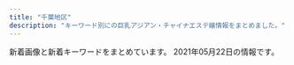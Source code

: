```yaml
---
title: "千葉地区"
description: "キーワード別にの巨乳アジアン・チャイナエステ嬢情報をまとめました。"
---
```


新着画像と新着キーワードをまとめています。
2021年05月22日の情報です。

<DmmAffiliateIns />
<KeywordTable
  shops={
    [
    {
        "url": "http://www.vaip.maesjp.com/",
        "name": "V\u611bP",
        "keywords": {
            "86": 9,
            "C": 21,
            "88": 3,
            "D": 15,
            "E": 3,
            "87": 15,
            "84": 3,
            "83": 9
        },
        "img_links": [
            "http://www.vaip.maesjp.com/files/014.jpg",
            "http://www.vaip.maesjp.com/photo_news/upimg/452175fb88d0354b20_0.jpg",
            "http://www.vaip.maesjp.com/files/010.jpg",
            "http://www.vaip.maesjp.com/files/016-02.jpg",
            "http://www.vaip.maesjp.com/files/009.jpg",
            "http://www.vaip.maesjp.com/files/011.jpg",
            "http://www.vaip.maesjp.com/files/003.jpg",
            "http://www.vaip.maesjp.com/photo_news/upimg/150275e06b09fbed04_0.jpg",
            "http://www.vaip.maesjp.com/files/010-02.jpg",
            "http://www.vaip.maesjp.com/photo_news/upimg/123586028a836a26ba_0.jpg",
            "http://www.vaip.maesjp.com/images/mobile.jpg",
            "http://www.vaip.maesjp.com/photo_news/upimg/954955e5f24838158a_0.jpg",
            "http://www.vaip.maesjp.com/photo_news/upimg/153565e27f919e0ee3_0.jpg",
            "http://www.vaip.maesjp.com/files/006-02.jpg",
            "http://www.vaip.maesjp.com/files/014-02.jpg",
            "http://www.vaip.maesjp.com/files/012-02.jpg",
            "http://www.vaip.maesjp.com/files/012.jpg",
            "http://www.vaip.maesjp.com/images/shop/shop02.jpg",
            "http://www.vaip.maesjp.com/images/face.jpg",
            "http://www.vaip.maesjp.com/files/002.jpg",
            "http://www.vaip.maesjp.com/photo_news/upimg/368285fe16e5563eb7_0.jpg",
            "http://www.vaip.maesjp.com/files/015-02.jpg",
            "http://www.vaip.maesjp.com/files/002-02.jpg",
            "http://www.vaip.maesjp.com/files/004.jpg",
            "http://www.vaip.maesjp.com/files/015.jpg",
            "http://www.vaip.maesjp.com/files/004-02.jpg",
            "http://www.vaip.maesjp.com/images/pick.jpg",
            "http://www.vaip.maesjp.com/images/s_staff.png",
            "http://www.vaip.maesjp.com/photo_news/upimg/828115f9ba772202a9_0.jpg",
            "http://www.vaip.maesjp.com/images/top.jpg",
            "http://www.vaip.maesjp.com/files/006.jpg",
            "http://www.vaip.maesjp.com/photo_news/upimg/396395e4f8d1725631_0.jpg",
            "http://www.vaip.maesjp.com/files/003-02.jpg",
            "http://www.vaip.maesjp.com/files/013-02.jpg",
            "http://www.vaip.maesjp.com/images/shop/shop01.jpg",
            "http://www.vaip.maesjp.com/files/013.jpg",
            "http://www.vaip.maesjp.com/files/001-02.jpg",
            "http://www.vaip.maesjp.com/photo_news/upimg/953825f55ae9a0e4ee_0.jpg",
            "http://www.vaip.maesjp.com/photo_news/upimg/754985a09a8eff3433_0.jpg",
            "http://www.vaip.maesjp.com/files/016.jpg",
            "http://www.vaip.maesjp.com/files/001.jpg",
            "http://www.vaip.maesjp.com/images/news.jpg",
            "http://www.vaip.maesjp.com/images/shop/shop04.jpg",
            "http://www.vaip.maesjp.com/images/shop/shop03.jpg",
            "http://www.vaip.maesjp.com/files/011-02.jpg",
            "http://www.vaip.maesjp.com/photo_news/upimg/734465fc8666c4483d_0.jpg",
            "http://www.vaip.maesjp.com/photo_news/upimg/986755ed47ff3463be_0.jpg",
            "http://www.vaip.maesjp.com/photo_news/upimg/921485c650cc7719e5_0.jpg",
            "http://www.vaip.maesjp.com/photo_news/upimg/863615f965ae64bcff_0.jpg",
            "http://www.vaip.maesjp.com/files/009-02.jpg"
        ],
        "station": "JR\u5343\u8449\u99c5\u5317\u53e3"
    },
    {
        "keywords": {
            "85": 6,
            "87": 12,
            "D": 36,
            "86": 18
        },
        "station": "\u85ac\u5712\u53f0\u99c5\u6771\u53e3",
        "name": "\u7d2b\u5922",
        "img_links": [
            "https://murasakiyume.jpn.mn/images/tit_new.png",
            "https://murasakiyume.jpn.mn/images/sp_tit_staff01.png",
            "https://murasakiyume.jpn.mn/images/sp_tit_therapist.png",
            "https://murasakiyume.jpn.mn/images/sp_tit_new.png",
            "https://murasakiyume.jpn.mn/photos/sites/59/2020/10/202010220329416.jpg",
            "https://murasakiyume.jpn.mn/photos/sites/59/2020/10/2020102203301082.jpg",
            "https://murasakiyume.jpn.mn/images/maining.jpg",
            "https://murasakiyume.jpn.mn/images/ac2.jpg",
            "https://murasakiyume.jpn.mn/photos/sites/59/2020/12/2020122306472969.jpg",
            "https://murasakiyume.jpn.mn/photos/sites/59/2020/10/2020102203292385.jpg",
            "https://murasakiyume.jpn.mn/photos/sites/59/2020/10/2020102203295593.jpg",
            "https://murasakiyume.jpn.mn/images/img_tel.png",
            "https://murasakiyume.jpn.mn/images/sp_top.jpg",
            "https://murasakiyume.jpn.mn/images/tit_therapist.png",
            "https://murasakiyume.jpn.mn/images/room2.jpg",
            "https://murasakiyume.jpn.mn/images/sp_tit_staff02.png",
            "https://murasakiyume.jpn.mn/images/room3.jpg",
            "https://murasakiyume.jpn.mn/photos/sites/59/2020/11/2020111106333039.jpg",
            "https://murasakiyume.jpn.mn/images/tit_staff01.png",
            "https://murasakiyume.jpn.mn/images/ac3.jpg",
            "https://murasakiyume.jpn.mn/images/room4.jpg",
            "https://murasakiyume.jpn.mn/images/room1.jpg",
            "https://murasakiyume.jpn.mn/images/tit_staff02.png",
            "https://murasakiyume.jpn.mn/images/ac1.jpg",
            "https://murasakiyume.jpn.mn/images/top.jpg"
        ],
        "url": "https://murasakiyume.jpn.mn/"
    },
    {
        "keywords": {
            "88": 1,
            "F": 1
        },
        "img_links": [
            "http://rosabella.red/_src/40198080/s_face.jpg",
            "http://rosabella.red/_src/40198073/s_pick.jpg",
            "http://rosabella.red/_src/53575334/3361616039248_.pic.jpg",
            "http://rosabella.red/_src/40198192/s_info.jpg",
            "http://rosabella.red/_src/50390306/wechatimg1084.jpg",
            "http://rosabella.red/_src/56057635/wechatimg1771.jpg",
            "http://rosabella.red/_src/54543219/wechatimg568.jpg",
            "http://rosabella.red/_src/53575336/3361616039248_.pic.jpg",
            "http://rosabella.red/_src/40198090/s_info.jpg",
            "http://rosabella.red/_src/40198065/wx00020615-171913%402x.png",
            "http://rosabella.red/_src/50390318/wechatimg1084.jpg",
            "http://rosabella.red/_src/54543224/wechatimg568.jpg",
            "http://rosabella.red/_src/40198017/download-1.jpg",
            "http://rosabella.red/_src/40198021/download-3.jpg",
            "http://rosabella.red/_src/56057658/wechatimg1771.jpg",
            "http://rosabella.red/_src/40198186/s_pick.jpg",
            "http://rosabella.red/_src/50390320/wechatimg1084.jpg",
            "http://rosabella.red/_src/40198025/download-5.jpg",
            "http://rosabella.red/_src/54543244/wechatimg568.jpg",
            "http://rosabella.red/_src/55499824/wechatimg1114.jpg",
            "http://rosabella.red/_src/40198168/wx00020615-171913%402x.png",
            "http://rosabella.red/_src/40198217/s_face.jpg",
            "http://rosabella.red/_src/56057667/wechatimg1771.jpg",
            "http://rosabella.red/_src/54543221/wechatimg568.jpg",
            "http://rosabella.red/_src/40198062/s_info.jpg",
            "http://rosabella.red/_src/40198019/download-2.jpg",
            "http://rosabella.red/_src/53575326/3361616039248_.pic.jpg",
            "http://rosabella.red/_src/40198220/s_info.jpg",
            "http://rosabella.red/_src/56057732/wechatimg1771.jpg",
            "http://rosabella.red/_src/53575335/3361616039248_.pic.jpg",
            "http://rosabella.red/_src/55499820/wechatimg1114.jpg",
            "http://rosabella.red/_src/40198159/s_pick.jpg",
            "http://rosabella.red/_src/40198165/s_info.jpg",
            "http://rosabella.red/_src/40198143/s_staff01.jpg",
            "http://rosabella.red/_src/40198014/sign.png",
            "http://rosabella.red/_src/40198600/wechatimg1114.jpg",
            "http://rosabella.red/_src/54543243/wechatimg568.jpg",
            "http://rosabella.red/_src/53575325/3361616039248_.pic.jpg",
            "http://rosabella.red/_src/55497169/wechatimg1114.jpg",
            "http://rosabella.red/_src/40198189/s_face.jpg",
            "http://rosabella.red/_src/40198162/s_face.jpg",
            "http://rosabella.red/_src/50390319/wechatimg1084.jpg",
            "http://rosabella.red/_src/40198601/wechatimg1114.jpg",
            "http://rosabella.red/_src/55499826/wechatimg1114.jpg",
            "http://rosabella.red/_src/54543228/wechatimg568.jpg",
            "http://rosabella.red/_src/54543242/wechatimg568.jpg",
            "http://rosabella.red/_src/53868760/wechatimg1084.jpg",
            "http://rosabella.red/_src/40198214/s_pick.jpg",
            "http://rosabella.red/_src/40198029/s_pick.jpg",
            "http://rosabella.red/_src/40198015/download.jpg",
            "http://rosabella.red/_src/53575246/3361616039248_.pic.jpg",
            "http://rosabella.red/_src/53868767/wechatimg1084.jpg",
            "http://rosabella.red/_src/40198045/s_face.jpg",
            "http://rosabella.red/_src/40198093/wx00020615-171913%402x.png",
            "http://rosabella.red/_src/40198598/wechatimg1114.jpg",
            "http://rosabella.red/_src/40198023/download-4.jpg",
            "http://rosabella.red/_src/40198195/wx00020615-171913%402x.png",
            "http://rosabella.red/_src/52706193/wechatimg1771.jpg",
            "http://rosabella.red/_src/52706195/wechatimg1771.jpg",
            "http://rosabella.red/_src/52706194/wechatimg1771.jpg",
            "http://rosabella.red/_src/52706170/wechatimg206.jpg",
            "http://rosabella.red/_src/44488629/cam-1.jpg",
            "http://rosabella.red/_src/40198223/wx00020615-171913%402x.png"
        ],
        "name": "\u9e97\u3046\u3089\u3089",
        "url": "http://rosabella.red/",
        "station": "JR\u7a32\u6bdb\u99c5\u6771\u53e3"
    },
    {
        "keywords": {},
        "img_links": [
            "http://chiba-sapphire.net/staff/s-eri.jpg",
            "http://chiba-sapphire.net/images/cam.png",
            "http://chiba-sapphire.net/images/bar-interior.png",
            "http://chiba-sapphire.net/images/c-staff.png",
            "http://chiba-sapphire.net/staff/s-aki.jpg",
            "http://chiba-sapphire.net/images/b-taisaku.png",
            "http://chiba-sapphire.net/images/copyright.png",
            "http://chiba-sapphire.net/images/index-enter.png",
            "http://chiba-sapphire.net/images/kazari.png",
            "http://chiba-sapphire.net/images/bar-staff.png",
            "http://chiba-sapphire.net/images/side-info.png",
            "http://chiba-sapphire.net/staff/s-aya.jpg",
            "http://chiba-sapphire.net/staff/s-risa.jpg",
            "http://chiba-sapphire.net/staff/s-miyu.jpg",
            "http://chiba-sapphire.net/images/b-qr.png",
            "http://chiba-sapphire.net/images/c-interior.png",
            "http://chiba-sapphire.net/images/side-twitter.png",
            "http://chiba-sapphire.net/images/c-top.png"
        ],
        "station": "\u5343\u8449\u4e2d\u592e\u99c5\u897f\u53e3",
        "url": "http://chiba-sapphire.net/",
        "name": "\u30b5\u30d5\u30a1\u30a4\u30a2"
    },
    {
        "name": "\u307e\u3054\u3053\u308d",
        "img_links": [
            "http://heart-est.tokyo/images/r4.jpg",
            "http://heart-est.tokyo/images/r3.jpg",
            "http://heart-est.tokyo/images/r2.jpg",
            "http://heart-est.tokyo/images/g0.jpg",
            "http://heart-est.tokyo/images/newface-t.jpg",
            "http://heart-est.tokyo/images/link-tite.jpg",
            "http://heart-est.tokyo/images/new-t.jpg",
            "http://heart-est.tokyo/images/end.png",
            "http://heart-est.tokyo/images/shizuka.jpg",
            "http://heart-est.tokyo/images/staff-tite.jpg",
            "http://heart-est.tokyo/images/r1.jpg",
            "http://heart-est.tokyo/images/haruka.jpg",
            "http://heart-est.tokyo/images/heart.png",
            "http://heart-est.tokyo/images/emi.jpg",
            "http://heart-est.tokyo/images/riri.jpg"
        ],
        "station": "JR\u6210\u7530\u99c5\u6771\u53e3",
        "url": "http://heart-est.tokyo/",
        "keywords": {
            "85": 2,
            "86": 1,
            "84": 1
        }
    },
    {
        "station": "\u5343\u8449\u4e2d\u592e\u99c5\u6771\u53e3",
        "keywords": {
            "92": 2,
            "E": 9,
            "D": 3,
            "89": 5,
            "90": 5
        },
        "img_links": [
            "http://moeai.est888.com/css/staff/staff01.jpg",
            "http://moeai.est888.com/css/staff/staff06-a.jpg",
            "http://moeai.est888.com/css/tel01.png",
            "http://moeai.est888.com/css/staff/staff02-a.jpg",
            "http://moeai.est888.com/css/nav/nav-006.png",
            "http://moeai.est888.com/css/nav/nav-001.png",
            "http://moeai.est888.com/css/staff/staff09.jpg",
            "http://moeai.est888.com/css/staff/staff01-a.jpg",
            "http://moeai.est888.com/css/staff/staff003.jpg",
            "http://moeai.est888.com/css/staff/staff11-a.jpg",
            "http://moeai.est888.com/css/staff/staff003-a.jpg",
            "http://moeai.est888.com/css/staff/staff004.jpg",
            "http://moeai.est888.com/css/staff/staff004-a.jpg",
            "http://moeai.est888.com/css/nav/nav-005.png",
            "http://moeai.est888.com/css/staff/staff11.jpg",
            "http://moeai.est888.com/css/staff/staff10-a.jpg",
            "http://moeai.est888.com/css/nav/nav-003.png",
            "http://moeai.est888.com/css/staff/staff12-a.jpg",
            "http://moeai.est888.com/css/nav/nav-002.png",
            "http://moeai.est888.com/css/staff/staff005.jpg",
            "http://moeai.est888.com/css/top-right01.jpg",
            "http://moeai.est888.com/css/staff/staff12.jpg",
            "http://moeai.est888.com/css/staff/staff06.jpg",
            "http://moeai.est888.com/css/staff/staff07-a.jpg",
            "http://moeai.est888.com/css/staff/staff005-a.jpg",
            "http://moeai.est888.com/css/staff/staff08-a.jpg",
            "http://moeai.est888.com/css/osusume-09.jpg",
            "http://moeai.est888.com/css/staff/staff10.jpg",
            "http://moeai.est888.com/css/nav/nav-004.png",
            "http://moeai.est888.com/css/staff/staff08.jpg",
            "http://moeai.est888.com/css/staff/staff02.jpg",
            "http://moeai.est888.com/css/staff/staff09-a.jpg",
            "http://moeai.est888.com/css/staff/staff07.jpg"
        ],
        "name": "\u840c\u611b -\u3082\u3048\u3042\u3044-",
        "url": "http://moeai.est888.com/"
    },
    {
        "station": "\u7fd2\u5fd7\u91ce\u99c5",
        "keywords": {
            "87": 1,
            "86": 1,
            "88": 1,
            "D": 3
        },
        "img_links": [
            "http://www.mint.esjp.info/files/002-02.jpg",
            "http://www.mint.esjp.info/files/003.jpg",
            "http://www.mint.esjp.info/images/news.jpg",
            "http://www.mint.esjp.info/images/interior_t.jpg",
            "http://www.mint.esjp.info/files/001-03.jpg",
            "http://www.mint.esjp.info/images/int2.jpg",
            "http://www.mint.esjp.info/images/staff_t.jpg",
            "http://www.mint.esjp.info/files/001.jpg",
            "http://www.mint.esjp.info/images/sys1.jpg",
            "http://www.mint.esjp.info/images/tel.jpg",
            "http://www.mint.esjp.info/files/002-03.jpg",
            "http://www.mint.esjp.info/files/001-02.jpg",
            "http://www.mint.esjp.info/files/003-02.jpg",
            "http://www.mint.esjp.info/images/head.jpg",
            "http://www.mint.esjp.info/files/003-03.jpg",
            "http://www.mint.esjp.info/files/002.jpg",
            "http://www.mint.esjp.info/images/link_t.jpg",
            "http://www.mint.esjp.info/images/mobile.jpg"
        ],
        "name": "\u30df\u30f3\u30c8",
        "url": "http://www.mint.esjp.info/"
    },
    {
        "keywords": {},
        "name": "\u30d3\u30e5\u30fc\u30c6\u30a3\u30fc\u30bf\u30a4\u30e0",
        "img_links": [
            "https://yoga.oceanwp.org/wp-content/uploads/2016/09/avatar.jpg",
            "https://beautytime.space/wp-content/uploads/2020/11/\u30ed\u30d3\u30fc20201113.jpg",
            "https://beautytime.space/wp-content/uploads/elementor/thumbs/ayumi-p1e4ai767xx5vz0xcqd8l3yfna7x76gyoesoburif4.jpg",
            "https://beautytime.space/wp-content/uploads/2020/10/\u30a2\u30af\u30bb\u30b9\u30eb\u30fc\u30c82-1024x485.png",
            "https://beautytime.space/wp-content/uploads/2020/10/DSC08765-scaled.jpg",
            "https://beautytime.space/wp-content/uploads/elementor/thumbs/staff1-owelm8h5970yvf8lka2hrlxltxd0sa7f2sfm6ij9c0.jpg",
            "https://beautytime.space/wp-content/uploads/2021/02/\u30ad\u30e3\u30f3\u30da\u30fc\u30f34-2-768x543.png",
            "https://beautytime.space/wp-content/uploads/2020/10/\u30a2\u30af\u30bb\u30b9\u30eb\u30fc\u30c81-1024x489.png",
            "https://beautytime.space/wp-content/uploads/elementor/thumbs/rina3-ozcekvwkqdljmcxrlasoi6p0ed9pcrmhowb1olewao.jpg",
            "https://beautytime.space/wp-content/uploads/elementor/thumbs/yuka-p50lu8ddrj4jzit1n7g1xcrmco1jnmazdqu6br4cn4.jpg",
            "https://beautytime.space/wp-content/uploads/2020/10/\u30a2\u30af\u30bb\u30b9\u30eb\u30fc\u30c83-1024x483.png",
            "https://beautytime.space/wp-content/uploads/elementor/thumbs/staff4-1-owelqgr00ctf493ev3w1zjia2cihf8zxnq49xc9hc0.png",
            "https://beautytime.space/wp-content/uploads/elementor/thumbs/yuyu2-1-p7ioyzcqk4u76cx9l83ry7dns0lnismle7aiesnlds.jpg",
            "https://beautytime.space/wp-content/uploads/2021/02/\u4fa1\u683c\u886820210203.png",
            "https://beautytime.space/wp-content/uploads/2020/10/mmexport1604140517606.jpg"
        ],
        "url": "https://beautytime.space/",
        "station": "\u5317\u7fd2\u5fd7\u91ce\u99c5"
    },
    {
        "url": "http://www.lover-esthe.xyz/",
        "img_links": [
            "http://www.lover-esthe.xyz/files/019-02.jpg",
            "http://www.lover-esthe.xyz/files/023-02.jpg",
            "http://www.lover-esthe.xyz/files/022.jpg",
            "http://www.lover-esthe.xyz/files/027.jpg",
            "http://www.lover-esthe.xyz/files/018-02.jpg",
            "http://www.lover-esthe.xyz/files/015-02.jpg",
            "http://www.lover-esthe.xyz/files/029.jpg",
            "http://www.lover-esthe.xyz/files/023.jpg",
            "http://www.lover-esthe.xyz/files/025.jpg",
            "http://www.lover-esthe.xyz/files/018.jpg",
            "http://www.lover-esthe.xyz/files/014.jpg",
            "http://www.lover-esthe.xyz/files/012-02.jpg",
            "http://www.lover-esthe.xyz/files/027-02.jpg",
            "http://www.lover-esthe.xyz/files/034-02.jpg",
            "http://www.lover-esthe.xyz/files/032.jpg",
            "http://www.lover-esthe.xyz/files/015.jpg",
            "http://www.lover-esthe.xyz/files/020-02.jpg",
            "http://www.lover-esthe.xyz/files/028-02.jpg",
            "http://www.lover-esthe.xyz/files/028.jpg",
            "http://www.lover-esthe.xyz/images/news.jpg",
            "http://www.lover-esthe.xyz/files/031.jpg",
            "http://www.lover-esthe.xyz/files/019.jpg",
            "http://www.lover-esthe.xyz/files/014-02.jpg",
            "http://www.lover-esthe.xyz/files/020.jpg",
            "http://www.lover-esthe.xyz/files/017-02.jpg",
            "http://www.lover-esthe.xyz/files/012.jpg",
            "http://www.lover-esthe.xyz/files/024.jpg",
            "http://www.lover-esthe.xyz/files/016.jpg",
            "http://www.lover-esthe.xyz/images/top.png",
            "http://www.lover-esthe.xyz/files/030-02.jpg",
            "http://www.lover-esthe.xyz/files/029-02.jpg",
            "http://www.lover-esthe.xyz/files/031-02.jpg",
            "http://www.lover-esthe.xyz/files/033.jpg",
            "http://www.lover-esthe.xyz/files/033-02.jpg",
            "http://www.lover-esthe.xyz/files/034.jpg",
            "http://www.lover-esthe.xyz/files/025-02.jpg",
            "http://www.lover-esthe.xyz/files/024-02.jpg",
            "http://www.lover-esthe.xyz/files/017.jpg",
            "http://www.lover-esthe.xyz/files/032-02.jpg",
            "http://www.lover-esthe.xyz/images/staff_s.png",
            "http://www.lover-esthe.xyz/files/030.jpg",
            "http://www.lover-esthe.xyz/files/016-02.jpg",
            "http://www.lover-esthe.xyz/files/021.jpg",
            "http://www.lover-esthe.xyz/files/022-02.jpg",
            "http://www.lover-esthe.xyz/images/link_s.png",
            "http://www.lover-esthe.xyz/files/021-02.jpg"
        ],
        "keywords": {
            "C": 10,
            "88": 2,
            "83": 6,
            "86": 14,
            "87": 18,
            "E": 2,
            "D": 30,
            "84": 2
        },
        "station": "JR\u5343\u8449\u99c5\u5317\u53e3",
        "name": "Lover\uff5e\u30e9\u30f4\u30a1\u30fc\uff5e"
    },
    {
        "img_links": [
            "https://yumesato.relaxjp.com/css/staff/staff06-a.png",
            "https://yumesato.relaxjp.com/css/nav/nav-002.png",
            "https://yumesato.relaxjp.com/css/staff/staff03-a.png",
            "https://yumesato.relaxjp.com/css/staff/staff004-a.png",
            "https://yumesato.relaxjp.com/css/staff/staff03.png",
            "https://yumesato.relaxjp.com/css/staff/staff08-a.png",
            "https://yumesato.relaxjp.com/css/staff/staff09-a.png",
            "https://yumesato.relaxjp.com/css/tel.png",
            "https://yumesato.relaxjp.com/css/nav/nav-004.png",
            "https://yumesato.relaxjp.com/css/staff/staff08.png",
            "https://yumesato.relaxjp.com/css/nav/nav-001.png",
            "https://yumesato.relaxjp.com/css/staff/staff05-a.png",
            "https://yumesato.relaxjp.com/css/staff/staff01.png",
            "https://yumesato.relaxjp.com/css/staff/staff09.png",
            "https://yumesato.relaxjp.com/css/staff/staff07-a.png",
            "https://yumesato.relaxjp.com/css/staff/staff01-a.png",
            "https://yumesato.relaxjp.com/css/staff/staff05.png",
            "https://yumesato.relaxjp.com/css/staff/staff06.png",
            "https://yumesato.relaxjp.com/css/staff/staff02.png",
            "https://yumesato.relaxjp.com/css/top01.png",
            "https://yumesato.relaxjp.com/css/nav/nav-006.png",
            "https://yumesato.relaxjp.com/css/staff/staff004.png",
            "https://yumesato.relaxjp.com/css/staff/staff07.png",
            "https://yumesato.relaxjp.com/css/staff/staff02-a.png",
            "https://yumesato.relaxjp.com/css/nav/nav-005.png",
            "https://yumesato.relaxjp.com/css/nav/nav-003.png",
            "https://yumesato.relaxjp.com/css/top02.png"
        ],
        "keywords": {
            "E": 4,
            "86": 7,
            "C": 1,
            "93": 1,
            "G": 1,
            "D": 3,
            "89": 1
        },
        "url": "https://yumesato.relaxjp.com/",
        "name": "\u5922\u91cc \uff5e\u3086\u3081\u3055\u3068\uff5e",
        "station": "JR\u56db\u8857\u9053\u99c5\u5317\u53e3"
    },
    {
        "name": "\u6843\u9999",
        "url": "http://momoka.iest.info/",
        "station": "JR\u6d25\u7530\u6cbc\u99c5\u5317\u53e3",
        "img_links": [
            "http://momoka.iest.info/photos/sites/11/2021/04/2021041915274145.jpg",
            "http://momoka.iest.info/photos/sites/11/2021/05/2021052010441693.jpg",
            "http://momoka.iest.info/photos/sites/11/2021/04/2021041915274145-600x800.jpg",
            "http://momoka.iest.info/photos/sites/11/2019/12/2019120410554229.jpg",
            "http://momoka.iest.info/images/tit_pick.png",
            "http://momoka.iest.info/images/top.png",
            "http://momoka.iest.info/images/link_nav02.jpg",
            "http://momoka.iest.info/images/side_mobile.jpg",
            "http://momoka.iest.info/images/tit_new.png",
            "http://momoka.iest.info/photos/sites/11/2020/12/2020121016111969.jpg",
            "http://momoka.iest.info/images/side_tel.jpg",
            "http://momoka.iest.info/photos/sites/11/2020/01/2020010615504056.jpg",
            "http://momoka.iest.info/photos/sites/11/2019/12/2019120814110783.jpg",
            "http://momoka.iest.info/images/link_nav05.jpg",
            "http://momoka.iest.info/images/sp_top.png",
            "http://momoka.iest.info/photos/sites/11/2020/01/202001061550092.jpg",
            "http://momoka.iest.info/images/tit_link.png",
            "http://momoka.iest.info/images/link_nav06.jpg",
            "http://momoka.iest.info/photos/sites/11/2021/04/202104031114456.jpg",
            "http://momoka.iest.info/photos/sites/11/2021/02/2021022610281385.jpg",
            "http://momoka.iest.info/photos/sites/11/2019/11/2019112219364120.jpg",
            "http://momoka.iest.info/photos/sites/11/2021/04/2021042011033371-600x800.jpg",
            "http://momoka.iest.info/images/link_nav03.jpg",
            "http://momoka.iest.info/photos/sites/11/2019/12/2019121918430664.jpg",
            "http://momoka.iest.info/photos/sites/11/2021/01/202101081554510.jpg",
            "http://momoka.iest.info/photos/sites/11/2020/07/2020073110302456.jpg",
            "http://momoka.iest.info/images/link_nav04.jpg",
            "http://momoka.iest.info/photos/sites/11/2021/03/2021032715032815.jpg",
            "http://momoka.iest.info/photos/sites/11/2021/04/2021042614474181.jpg",
            "http://momoka.iest.info/images/staff02.png",
            "http://momoka.iest.info/photos/sites/11/2020/02/2020020411095362.jpg",
            "http://momoka.iest.info/images/tit_staff1.png",
            "http://momoka.iest.info/photos/sites/11/2021/04/2021042011033371.jpg",
            "http://momoka.iest.info/photos/sites/11/2020/08/2020081513255337.jpg",
            "http://momoka.iest.info/images/staff01.png",
            "http://momoka.iest.info/photos/sites/11/2021/04/2021042614474181-600x800.jpg",
            "http://momoka.iest.info/photos/sites/11/2021/02/2021021911090965.jpg",
            "http://momoka.iest.info/photos/sites/11/2021/04/2021040412543851.jpg",
            "http://momoka.iest.info/photos/sites/11/2020/07/2020073110302456-e1600047741736.jpg",
            "http://momoka.iest.info/photos/sites/11/2020/08/2020082910555470-e1599761265797.jpg",
            "http://momoka.iest.info/images/end.png",
            "http://momoka.iest.info/photos/sites/11/2020/08/2020081513232423.jpg",
            "http://momoka.iest.info/photos/sites/11/2021/05/2021052010441693-600x800.jpg",
            "http://momoka.iest.info/images/link_nav01.jpg"
        ],
        "keywords": {
            "85": 3,
            "G": 3,
            "83": 2,
            "89": 2,
            "82": 1,
            "84": 1,
            "C": 2,
            "D": 12,
            "87": 5,
            "91": 1,
            "88": 2,
            "E": 4,
            "86": 4
        }
    },
    {
        "station": "\u5343\u8449\u4e2d\u592e\u99c5",
        "keywords": {
            "86": 2,
            "E": 3,
            "87": 2,
            "88": 2,
            "C": 1,
            "D": 2
        },
        "img_links": [
            "http://sara.xyz.mn/images/staffs.png",
            "http://sara.xyz.mn/photos/sites/108/2019/10/2019100108375699.jpg",
            "http://sara.xyz.mn/images/1.jpg",
            "http://sara.xyz.mn/images/s_news.jpg",
            "http://sara.xyz.mn/images/mobile.jpg",
            "http://sara.xyz.mn/photos/sites/108/2019/10/201910010837567.jpg",
            "http://sara.xyz.mn/photos/sites/108/2021/04/2021040105285767.jpg",
            "http://sara.xyz.mn/photos/sites/108/2019/10/2019100108375817.jpg",
            "http://sara.xyz.mn/images/s_info.jpg",
            "http://sara.xyz.mn/images/s_pick.jpg",
            "http://sara.xyz.mn/images/s_face.jpg",
            "http://sara.xyz.mn/images/end1.jpg",
            "http://sara.xyz.mn/images/nbj3.jpg",
            "http://sara.xyz.mn/photos/sites/108/2019/10/2019100108375747.jpg",
            "http://sara.xyz.mn/images/s_staff.jpg",
            "http://sara.xyz.mn/images/top.jpg",
            "http://sara.xyz.mn/images/top1.jpg",
            "http://sara.xyz.mn/photos/sites/108/2019/11/201911100438444.jpg"
        ],
        "name": "\u5929\u4f7f\u697d\u5712",
        "url": "http://sara.xyz.mn/"
    },
    {
        "url": "http://iyasi-time.com/",
        "name": "\u5eb7\u697d\u5712-KOURAKUEN-",
        "img_links": [
            "http://iyasi-time.com/images/top/top_08.png",
            "http://iyasi-time.com/images/top/top_04.jpg",
            "http://iyasi-time.com/images/staff_image/staf_03a.jpg",
            "http://iyasi-time.com/images/top/top_02.jpg",
            "http://iyasi-time.com/images/top/top_01.jpg",
            "http://iyasi-time.com/images/page_top.png",
            "http://iyasi-time.com/images/home/top.jpg",
            "http://iyasi-time.com/images/top/top_05.jpg",
            "http://iyasi-time.com/images/top/top_03.jpg",
            "http://iyasi-time.com/images/top/top_06.jpg"
        ],
        "keywords": {},
        "station": "JR\u4e94\u4e95\u99c5\u897f\u53e3"
    },
    {
        "keywords": {
            "D": 2,
            "86": 2
        },
        "name": "\u8309\u8389\u82b1",
        "station": "JR\u516b\u5e61\u5bbf\u99c5\u897f\u53e3",
        "img_links": [
            "http://massage-est.net/images/nav-003.png",
            "http://massage-est.net/images/nav-004.png",
            "http://massage-est.net/images/nav-005.png",
            "http://massage-est.net/images/no.png",
            "http://massage-est.net/images/nav-006.png",
            "http://massage-est.net/images/cg05.jpg",
            "http://massage-est.net/images/tel.png",
            "http://massage-est.net/images/nav-002.png",
            "http://massage-est.net/images/nav-001.png",
            "http://massage-est.net/images/cg02.jpg"
        ],
        "url": "http://massage-est.net/"
    },
    {
        "station": "\u7fd2\u5fd7\u91ce\u99c5",
        "url": "http://www.miyu-est.com/",
        "name": "\u7f8e\u512a",
        "img_links": [
            "http://www.miyu-est.com/images/r-3.jpg",
            "http://www.miyu-est.com/images/staff/jinmi.jpg",
            "http://www.miyu-est.com/images/top.jpg",
            "http://www.miyu-est.com/images/mobile.png",
            "http://www.miyu-est.com/images/staff/nana.jpg",
            "http://www.miyu-est.com/images/3.jpg",
            "http://www.miyu-est.com/images/s-3/3-4.jpg",
            "http://www.miyu-est.com/images/staff/harumi.jpg",
            "http://www.miyu-est.com/images/9.jpg",
            "http://www.miyu-est.com/images/r-4.jpg",
            "http://www.miyu-est.com/images/staff/sora.jpg",
            "http://www.miyu-est.com/images/staff/miho.jpg",
            "http://www.miyu-est.com/images/r-1.jpg",
            "http://www.miyu-est.com/images/staff/s2.jpg",
            "http://www.miyu-est.com/images/10.jpg",
            "http://www.miyu-est.com/images/r-6.jpg",
            "http://www.miyu-est.com/images/r-5.jpg",
            "http://www.miyu-est.com/images/s-2/2-4.jpg",
            "http://www.miyu-est.com/images/titestaff.png",
            "http://www.miyu-est.com/images/staff/naomi.jpg",
            "http://www.miyu-est.com/images/newtit.jpg",
            "http://www.miyu-est.com/images/r-2.jpg"
        ],
        "keywords": {
            "87": 1,
            "F": 1
        }
    },
    {
        "url": "http://yasuragi.jps.cm/",
        "station": "\u5343\u8449\u4e2d\u592e\u99c5\u6771\u53e3",
        "name": "\u3084\u3059\u3089\u304e",
        "keywords": {
            "C": 14,
            "E": 1,
            "D": 2,
            "86": 3
        },
        "img_links": [
            "http://yasuragi.jps.cm/photos/sites/52/2017/01/staff3.jpg",
            "http://yasuragi.jps.cm/images/room4.jpg",
            "http://yasuragi.jps.cm/photos/sites/52/2019/07/2019071306262265.jpg",
            "http://yasuragi.jps.cm/images/news_dz.jpg",
            "http://yasuragi.jps.cm/images/room2.jpg",
            "http://yasuragi.jps.cm/photos/sites/52/2020/12/2020120108410335.jpg",
            "http://yasuragi.jps.cm/images/staff1.jpg",
            "http://yasuragi.jps.cm/photos/sites/52/2020/12/2020121904260837.jpg",
            "http://yasuragi.jps.cm/images/room3.jpg",
            "http://yasuragi.jps.cm/images/top.jpg",
            "http://yasuragi.jps.cm/images/news2.jpg",
            "http://yasuragi.jps.cm/images/top2.jpg",
            "http://yasuragi.jps.cm/photos/sites/52/2021/02/202102170516289.jpg",
            "http://yasuragi.jps.cm/images/news.jpg",
            "http://yasuragi.jps.cm/images/mobile.jpg",
            "http://yasuragi.jps.cm/images/top1.jpg",
            "http://yasuragi.jps.cm/images/r1.jpg",
            "http://yasuragi.jps.cm/images/room1.jpg"
        ]
    },
    {
        "station": "JR\u4e94\u4e95\u99c5\u897f\u53e3",
        "img_links": [
            "http://www.yumegogoti.mensest.com/images/tel.png",
            "http://www.yumegogoti.mensest.com/images/shop/shop01.jpg",
            "http://www.yumegogoti.mensest.com/files/005-02.jpg",
            "http://www.yumegogoti.mensest.com/files/004-02.jpg",
            "http://www.yumegogoti.mensest.com/images/slider/2.jpg",
            "http://www.yumegogoti.mensest.com/images/slider/3.jpg",
            "http://www.yumegogoti.mensest.com/images/staff01.jpg",
            "http://www.yumegogoti.mensest.com/images/shop/shop02.jpg",
            "http://www.yumegogoti.mensest.com/files/004.jpg",
            "http://www.yumegogoti.mensest.com/files/001-02.jpg",
            "http://www.yumegogoti.mensest.com/images/shop/shop05.jpg",
            "http://www.yumegogoti.mensest.com/images/movie.jpg",
            "http://www.yumegogoti.mensest.com/images/link.jpg",
            "http://www.yumegogoti.mensest.com/files/003-02.jpg",
            "http://www.yumegogoti.mensest.com/files/002-02.jpg",
            "http://www.yumegogoti.mensest.com/files/006-02.jpg",
            "http://www.yumegogoti.mensest.com/images/guide.jpg",
            "http://www.yumegogoti.mensest.com/files/003.jpg",
            "http://www.yumegogoti.mensest.com/files/006.jpg",
            "http://www.yumegogoti.mensest.com/images/shop/shop04.jpg",
            "http://www.yumegogoti.mensest.com/images/shop/shop03.jpg",
            "http://www.yumegogoti.mensest.com/files/002.jpg",
            "http://www.yumegogoti.mensest.com/images/slider/1.jpg",
            "http://www.yumegogoti.mensest.com/files/005.jpg",
            "http://www.yumegogoti.mensest.com/files/001.jpg"
        ],
        "url": "http://www.yumegogoti.mensest.com/",
        "name": "\u5922\u5fc3\u5730",
        "keywords": {
            "86": 3,
            "D": 4,
            "C": 17,
            "87": 3
        }
    },
    {
        "keywords": {},
        "img_links": [
            "http://sakura-es.biz/images/s-2.jpg",
            "http://sakura-es.biz/images/staffr.jpg",
            "http://sakura-es.biz/images/r1.jpg",
            "http://sakura-es.biz/images/top.png",
            "http://sakura-es.biz/images/s-3.jpg",
            "http://sakura-es.biz/images/bottom.jpg",
            "http://sakura-es.biz/images/r3.jpg",
            "http://sakura-es.biz/images/mobile.jpg",
            "http://sakura-es.biz/images/s-1.jpg"
        ],
        "url": "http://sakura-es.biz",
        "name": "\u3055\u304f\u3089",
        "station": "JR\u6210\u7530\u99c5\u6771\u53e3"
    },
    {
        "keywords": {
            "F": 4,
            "90": 4,
            "88": 4,
            "D": 4,
            "92": 8,
            "E": 8
        },
        "station": "\u5343\u8449\u4e2d\u592e\u99c5\u897f\u53e3",
        "name": "\u732b\u3061\u3083\u3093",
        "img_links": [
            "http://guyutie.xyz/index_files/room4.jpg",
            "http://guyutie.xyz/index_files/room1.jpg",
            "http://guyutie.xyz/index_files/room2.jpg",
            "http://guyutie.xyz/index_files/room3.jpg",
            "http://guyutie.xyz/uploads/210423/1-210423100539134.jpg",
            "http://guyutie.xyz/uploads/210423/1-210423100551V0.jpg",
            "http://guyutie.xyz/uploads/210423/1-2104231005135E.jpg",
            "http://guyutie.xyz/uploads/210423/1-2104231005262O.jpg"
        ],
        "url": "http://guyutie.xyz/"
    },
    {
        "img_links": [
            "http://www.t-bell.work/images/4.jpg",
            "http://www.t-bell.work/images/7.jpg",
            "http://www.t-bell.work/img/mayu2.jpg",
            "http://www.t-bell.work/images/interior1.png",
            "http://www.t-bell.work/img/miho1.jpg",
            "http://www.t-bell.work/img/riri1.jpg",
            "http://www.t-bell.work/images/info.jpg",
            "http://www.t-bell.work/images/news.jpg",
            "http://www.t-bell.work/images/head.jpg",
            "http://www.t-bell.work/images/interior_t.jpg",
            "http://www.t-bell.work/images/5.jpg",
            "http://www.t-bell.work/images/12.jpg",
            "http://www.t-bell.work/images/10.jpg",
            "http://www.t-bell.work/images/2.jpg",
            "http://www.t-bell.work/images/8.jpg",
            "http://www.t-bell.work/images/line.png",
            "http://www.t-bell.work/images/9.jpg",
            "http://www.t-bell.work/img/riri2.jpg",
            "http://www.t-bell.work/img/momo1.jpg",
            "http://www.t-bell.work/images/sys2.png",
            "http://www.t-bell.work/img/kumi2.jpg",
            "http://www.t-bell.work/images/6.jpg",
            "http://www.t-bell.work/images/interior.png",
            "http://www.t-bell.work/img/kumi1.jpg",
            "http://www.t-bell.work/images/staff_t.jpg",
            "http://www.t-bell.work/img/sakura1.jpg",
            "http://www.t-bell.work/images/3.jpg",
            "http://www.t-bell.work/img/ayumi2.jpg",
            "http://www.t-bell.work/img/yuki1.jpg",
            "http://www.t-bell.work/img/megumi1.jpg",
            "http://www.t-bell.work/images/1.jpg",
            "http://www.t-bell.work/images/si.png",
            "http://www.t-bell.work/images/sys1.png",
            "http://www.t-bell.work/img/mayu1.jpg",
            "http://www.t-bell.work/img/ayumi1.jpg",
            "http://www.t-bell.work/images/11.jpg",
            "http://www.t-bell.work/img/kumi3.jpg"
        ],
        "keywords": {},
        "station": "\u4eac\u6210\u7dda\u5343\u8449\u4e2d\u592e\u99c5\u6771\u53e3",
        "name": "\u685c\u6843",
        "url": "http://www.t-bell.work/"
    },
    {
        "url": "http://www.cianzan.xyz/",
        "keywords": {
            "86": 2,
            "D": 2
        },
        "station": "JR\u56db\u8857\u9053\u99c5\u5317\u53e3",
        "img_links": [
            "http://www.cianzan.xyz/static/picture/nav-001.png",
            "http://www.cianzan.xyz/static/picture/top01.png",
            "http://www.cianzan.xyz/uploads/201204/1-20120414562N15.jpg",
            "http://www.cianzan.xyz/uploads/201207/1-20120G05I9133.jpg",
            "http://www.cianzan.xyz/uploads/201209/1-20120911033J44.jpg",
            "http://www.cianzan.xyz/static/picture/nav-006.png",
            "http://www.cianzan.xyz/uploads/201209/1-201209110351409.jpg",
            "http://www.cianzan.xyz/static/picture/nav-005.png",
            "http://www.cianzan.xyz/uploads/201204/1-20120414525DJ.jpg",
            "http://www.cianzan.xyz/static/picture/left.jpg",
            "http://www.cianzan.xyz/uploads/201207/1-20120G05H03F.jpg",
            "http://www.cianzan.xyz/static/picture/top003.jpg",
            "http://www.cianzan.xyz/static/picture/right.jpg",
            "http://www.cianzan.xyz/static/picture/nav-004.png",
            "http://www.cianzan.xyz/static/picture/tel.png",
            "http://www.cianzan.xyz/static/picture/nav-003.png",
            "http://www.cianzan.xyz/static/picture/nav-002.png"
        ],
        "name": "\u304a\u304b\u3048\u308a"
    },
    {
        "name": "\u7e01",
        "img_links": [
            "http://www.e-niko.work/images/mobile.jpg",
            "http://www.e-niko.work/img/yuri1.jpg",
            "http://www.e-niko.work/images/interior_t.jpg",
            "http://www.e-niko.work/images/line.png",
            "http://www.e-niko.work/images/staff_t.jpg",
            "http://www.e-niko.work/images/sys1.png",
            "http://www.e-niko.work/images/3.jpg",
            "http://www.e-niko.work/images/info.jpg",
            "http://www.e-niko.work/images/ta.jpg",
            "http://www.e-niko.work/images/int2.png",
            "http://www.e-niko.work/images/ac1.png",
            "http://www.e-niko.work/images/2.jpg",
            "http://www.e-niko.work/images/int1.png",
            "http://www.e-niko.work/images/news.jpg",
            "http://www.e-niko.work/images/sys2.png",
            "http://www.e-niko.work/images/tel.jpg",
            "http://www.e-niko.work/img/riri1.jpg",
            "http://www.e-niko.work/images/1.jpg",
            "http://www.e-niko.work/img/rio1.jpg",
            "http://www.e-niko.work/images/4.jpg",
            "http://www.e-niko.work/img/mika1.jpg",
            "http://www.e-niko.work/images/head.jpg"
        ],
        "station": "\u52dd\u7530\u53f0\u99c5\u5357\u53e3",
        "keywords": {},
        "url": "http://www.e-niko.work/"
    },
    {
        "station": "JR\u4e94\u4e95\u99c5\u6771\u53e3",
        "keywords": {},
        "url": "http://www.es-goi.click/",
        "name": "\u9759\u5fc3\u5802\uff5e\u30bb\u30a4\u30b7\u30f3\u30c9\u30a6\uff5e",
        "img_links": [
            "http://www.es-goi.click/images/1.jpg",
            "http://www.es-goi.click/img/hana1.jpg",
            "http://www.es-goi.click/images/int1.jpg",
            "http://www.es-goi.click/img/rika1.jpg",
            "http://www.es-goi.click/images/3.jpg",
            "http://www.es-goi.click/images/info.jpg",
            "http://www.es-goi.click/images/news.jpg",
            "http://www.es-goi.click/images/4.jpg",
            "http://www.es-goi.click/images/head.jpg",
            "http://www.es-goi.click/images/sys2.jpg",
            "http://www.es-goi.click/images/int2.jpg",
            "http://www.es-goi.click/images/mobile.jpg",
            "http://www.es-goi.click/img/yuri1.jpg",
            "http://www.es-goi.click/images/staff_t.jpg",
            "http://www.es-goi.click/images/sys5.jpg",
            "http://www.es-goi.click/images/interior_t.jpg",
            "http://www.es-goi.click/images/2.jpg",
            "http://www.es-goi.click/img/emi1.jpg",
            "http://www.es-goi.click/images/line.jpg",
            "http://www.es-goi.click/images/sys1.jpg",
            "http://www.es-goi.click/images/tr.jpg",
            "http://www.es-goi.click/images/sys4.jpg",
            "http://www.es-goi.click/images/sys3.jpg"
        ]
    },
    {
        "keywords": {
            "D": 9,
            "89": 1,
            "E": 2,
            "90": 1,
            "87": 9
        },
        "name": "\u3082\u3057\u3082\u3057Baby",
        "img_links": [
            "http://www.mosimosi.esturl.com/img/tel.png",
            "http://www.mosimosi.esturl.com/img/nav-005.png",
            "http://www.mosimosi.esturl.com/img/stt.jpg",
            "http://www.mosimosi.esturl.com/files/018.jpg",
            "http://www.mosimosi.esturl.com/img/stb.jpg",
            "http://www.mosimosi.esturl.com/files/015.jpg",
            "http://www.mosimosi.esturl.com/files/020.jpg",
            "http://www.mosimosi.esturl.com/img/nav-002.png",
            "http://www.mosimosi.esturl.com/files/011.jpg",
            "http://www.mosimosi.esturl.com/files/016.jpg",
            "http://www.mosimosi.esturl.com/files/017.jpg",
            "http://www.mosimosi.esturl.com/img/nav-004.png",
            "http://www.mosimosi.esturl.com/img/top01.png",
            "http://www.mosimosi.esturl.com/img/nav-001.png",
            "http://www.mosimosi.esturl.com/files/021.jpg",
            "http://www.mosimosi.esturl.com/files/019.jpg",
            "http://www.mosimosi.esturl.com/files/014.jpg",
            "http://www.mosimosi.esturl.com/img/nav-003.png",
            "http://www.mosimosi.esturl.com/files/022.jpg",
            "http://www.mosimosi.esturl.com/files/023.jpg",
            "http://www.mosimosi.esturl.com/img/nav-006.png"
        ],
        "url": "http://www.mosimosi.esturl.com/",
        "station": "JR\u6d25\u7530\u6cbc\u99c5\u5317\u53e3"
    },
    {
        "img_links": [
            "http://www.yatunomi.com/images/sample1.jpg",
            "http://www.yatunomi.com/images/003.jpg",
            "http://www.yatunomi.com/images/005.jpg",
            "http://www.yatunomi.com/images/icon_bar.png",
            "http://www.yatunomi.com/images/sample_photo2.jpg",
            "http://www.yatunomi.com/images/sample_photo1.jpg",
            "http://www.yatunomi.com/images/02.jpg",
            "http://www.yatunomi.com/images/3.jpg",
            "http://www.yatunomi.com/images/sample_photo4.jpg",
            "http://www.yatunomi.com/images/1.jpg",
            "http://www.yatunomi.com/images/004.jpg",
            "http://www.yatunomi.com/images/01.jpg",
            "http://www.yatunomi.com/images/46-11051416223130.jpg",
            "http://www.yatunomi.com/images/2.jpg",
            "http://www.yatunomi.com/images/006.jpg",
            "http://www.yatunomi.com/images/sample_photo3.jpg"
        ],
        "keywords": {},
        "station": "\u5317\u7fd2\u5fd7\u91ce\u99c5\u6771\u53e3",
        "url": "http://www.yatunomi.com/",
        "name": "\u30ea\u30e9\u30db\u30fc\u30e0"
    },
    {
        "keywords": {},
        "url": "http://aimise.com/",
        "name": "\u91d1\u73b2\u74cf-\u30ad\u30f3\u30ec\u30fc\u30ed\u30fc-",
        "station": "\u9ad8\u6839\u6728\u6238\u99c5\u5357\u53e3",
        "img_links": [
            "http://aimise.com/images/iyasi2.jpg",
            "http://aimise.com/xj/02.jpg",
            "http://aimise.com/images/an1.jpg",
            "http://aimise.com/images/an5.jpg",
            "http://aimise.com/images/iyasi7.jpg",
            "http://aimise.com/images/an4.jpg",
            "http://aimise.com/images/an2.jpg",
            "http://aimise.com/xj/hf/1.jpg",
            "http://aimise.com/xj/hf/3.jpg",
            "http://aimise.com/xj/03.jpg",
            "http://aimise.com/xj/004.jpg",
            "http://aimise.com/xj/002.jpg",
            "http://aimise.com/xj/003.jpg",
            "http://aimise.com/images/iyasi3.jpg",
            "http://aimise.com/xj/01.jpg",
            "http://aimise.com/images/iyasi6.jpg",
            "http://aimise.com/xj/hf/2.jpg",
            "http://aimise.com/images/iyasi4.jpg",
            "http://aimise.com/images/an6.jpg",
            "http://aimise.com/xj/001.jpg",
            "http://aimise.com/images/iyasi8.jpg",
            "http://aimise.com/images/240425-1210261S50276.png",
            "http://aimise.com/xj/005.jpg",
            "http://aimise.com/xj/006.jpg",
            "http://aimise.com/xj/hf/4.jpg",
            "http://aimise.com/images/an3.jpg",
            "http://aimise.com/images/iyasi5.jpg"
        ]
    },
    {
        "name": "with you",
        "station": "JR\u5343\u8449\u99c5\u6771\u53e3",
        "url": "http://www.with-you.xyz/",
        "keywords": {
            "\u4e73": 3
        },
        "img_links": [
            "http://www.with-you.xyz/ueditor/php/upload/image/20180509/1525834473168892.png",
            "http://www.with-you.xyz/Uploads/News/6073afa4b26eb.jpg",
            "http://www.with-you.xyz/Uploads/News/60331355bced0.jpg",
            "http://www.with-you.xyz/Uploads/News/60615e98e12fb.jpg",
            "http://www.with-you.xyz/Public/Reception/picture/pick_staff6.jpg",
            "http://www.with-you.xyz/Uploads/user/5aefb12fd808d.jpg",
            "http://www.with-you.xyz/ueditor/php/upload/image/20180508/1525743921831574.png",
            "http://www.with-you.xyz/Uploads/News/608f51cdca75d.jpg",
            "http://www.with-you.xyz/ueditor/php/upload/image/20180508/1525743116677647.jpg",
            "http://www.with-you.xyz/Uploads/News/6058318102681.jpg",
            "http://www.with-you.xyz/Uploads/user/5aefb1192c299.jpg",
            "http://www.with-you.xyz/Uploads/News/603c771dd0d06.jpg",
            "http://www.with-you.xyz/Uploads/News/604ef9c5646ef.jpg",
            "http://www.with-you.xyz/Uploads/user/5aefb0beaf05c.jpg",
            "http://www.with-you.xyz/Uploads/News/6086782d7b9b5.jpg",
            "http://www.with-you.xyz/ueditor/php/upload/image/20180507/1525658571678747.png",
            "http://www.with-you.xyz/ueditor/php/upload/image/20180507/1525658576587164.png",
            "http://www.with-you.xyz/Uploads/user/5aefb0da5df20.jpg",
            "http://www.with-you.xyz/Uploads/News/60a1cdc6bc847.jpg",
            "http://www.with-you.xyz/Public/Reception/picture/news.png",
            "http://www.with-you.xyz/Uploads/News/607d2ef3102ec.jpg",
            "http://www.with-you.xyz/Uploads/News/606bbd0713603.jpg",
            "http://www.with-you.xyz/Uploads/News/6045c8ad0f0ea.jpg",
            "http://www.with-you.xyz/Public/Reception/picture/staff-bar.png",
            "http://www.with-you.xyz/Uploads/News/6098867072da3.jpg"
        ]
    },
    {
        "img_links": [
            "http://massage-aroma.blue/images/nav-005.png",
            "http://massage-aroma.blue/images/cg06.jpg",
            "http://massage-aroma.blue/images/cg07a.jpg",
            "http://massage-aroma.blue/images/cg021.jpg",
            "http://massage-aroma.blue/images/nav-002.png",
            "http://massage-aroma.blue/images/tel.png",
            "http://massage-aroma.blue/images/cg03.jpg",
            "http://massage-aroma.blue/images/top001.png",
            "http://massage-aroma.blue/images/nav-004.png",
            "http://massage-aroma.blue/images/cg05b.jpg",
            "http://massage-aroma.blue/images/nav-006.png",
            "http://massage-aroma.blue/images/cg022.jpg",
            "http://massage-aroma.blue/images/no.png",
            "http://massage-aroma.blue/images/cg01a.jpg",
            "http://massage-aroma.blue/images/nav-001.png",
            "http://massage-aroma.blue/images/cg02.jpg",
            "http://massage-aroma.blue/images/nav-003.png"
        ],
        "keywords": {
            "86": 6,
            "D": 5,
            "E": 1
        },
        "name": "For You",
        "url": "http://massage-aroma.blue/",
        "station": "JR\u7a32\u6bdb\u99c5\u6771\u53e3"
    },
    {
        "station": "\u9ad8\u6839\u6728\u6238\u99c5\u5317\u53e3",
        "name": "\u7f8e\u9b54\u5973",
        "url": "http://yureloyuli.xyz/",
        "img_links": [
            "http://yureloyuli.xyz/uploads/210204/1-210204142K0J1.jpg",
            "http://yureloyuli.xyz/uploads/210218/1-21021Q55420226.jpg",
            "http://yureloyuli.xyz/uploads/210504/1-21050415192X16.jpg",
            "http://yureloyuli.xyz/uploads/200324/1-20032409411K31.jpg",
            "http://yureloyuli.xyz/uploads/200706/1-200F6092015B8.jpg",
            "http://yureloyuli.xyz/uploads/210308/1-21030Q02F2R6.jpg",
            "http://yureloyuli.xyz/static/picture/info1.jpg",
            "http://yureloyuli.xyz/static/picture/bar-news.png",
            "http://yureloyuli.xyz/static/picture/girls-bar.png",
            "http://yureloyuli.xyz/uploads/200228/1-20022P91635N0.jpg",
            "http://yureloyuli.xyz/uploads/200206/1-20020616251Q12.jpg",
            "http://yureloyuli.xyz/static/picture/bar-inte.png",
            "http://yureloyuli.xyz/uploads/210102/1-210102131F3W2.jpg",
            "http://yureloyuli.xyz/uploads/200722/1-200H215404S47.jpg",
            "http://yureloyuli.xyz/static/picture/bar-infomation.png",
            "http://yureloyuli.xyz/uploads/201113/1-201113153614922.jpg",
            "http://yureloyuli.xyz/uploads/200317/1-20031F92052106.jpg",
            "http://yureloyuli.xyz/static/picture/info2.jpg",
            "http://yureloyuli.xyz/uploads/200912/1-200912104044951.jpg",
            "http://yureloyuli.xyz/static/picture/info_text.jpg",
            "http://yureloyuli.xyz/uploads/200326/1-200326091KT30.jpg",
            "http://yureloyuli.xyz/static/picture/bar-girls.png",
            "http://yureloyuli.xyz/uploads/200218/1-20021Q20511212.jpg"
        ],
        "keywords": {
            "C": 3,
            "88": 2,
            "86": 2,
            "85": 6,
            "84": 4,
            "D": 11
        }
    },
    {
        "keywords": {
            "E": 1,
            "86": 2,
            "83": 1,
            "D": 2,
            "87": 1,
            "C": 1
        },
        "station": "\u5343\u8449\u4e2d\u592e\u99c5\u897f\u53e3",
        "url": "http://koi.iest.info/",
        "name": "\u6d77\u306e\u611b",
        "img_links": [
            "http://koi.iest.info/images/s_news.png",
            "http://koi.iest.info/images/s_face.png",
            "http://koi.a2.reraku.work/upload/sites/35/2021/03/2021033107345332.jpg",
            "http://koi.a2.reraku.work/upload/sites/35/2021/03/2021033107355844-366x549.jpg",
            "http://koi.iest.info/images/room1.jpg",
            "http://koi.iest.info/images/top.png",
            "http://koi.a2.reraku.work/upload/sites/35/2021/03/2021033104461989.jpg",
            "http://koi.a2.reraku.work/upload/sites/35/2021/03/2021033107355844.jpg",
            "http://koi.iest.info/images/s_link.png",
            "http://koi.iest.info/images/s_staff.png",
            "http://koi.a2.reraku.work/upload/sites/35/2021/03/2021033104461989-366x549.jpg",
            "http://koi.iest.info/images/mobile.jpg",
            "http://koi.iest.info/images/info.jpg",
            "http://koi.iest.info/images/line.jpg",
            "http://koi.a2.reraku.work/upload/sites/35/2021/03/2021033104461878-366x549.jpg",
            "http://koi.a2.reraku.work/upload/sites/35/2021/03/2021033107345332-366x549.jpg",
            "http://koi.a2.reraku.work/upload/sites/35/2021/03/2021033104461878.jpg"
        ]
    },
    {
        "keywords": {
            "86": 4,
            "D": 7,
            "C": 3,
            "88": 2,
            "F": 1,
            "94": 1,
            "85": 4
        },
        "station": "JR\u8607\u6211\u99c5\u897f\u53e3",
        "url": "http://riversopdd.site/",
        "name": "\u7761\u84ee\u82b1",
        "img_links": [
            "http://riversopdd.site/static/picture/nav-004.png",
            "http://riversopdd.site/static/picture/top01.png",
            "http://riversopdd.site/static/picture/nav-005.png",
            "http://riversopdd.site/uploads/200605/1-2006051J64E48.jpg",
            "http://riversopdd.site/static/picture/top003.jpg",
            "http://riversopdd.site/uploads/201102/1-201102145U1P3.jpg",
            "http://riversopdd.site/uploads/200218/1-20021QG51A56.jpg",
            "http://riversopdd.site/uploads/191206/1-191206102GaK.jpg",
            "http://riversopdd.site/uploads/191021/1-19102112532L42.jpg",
            "http://riversopdd.site/static/picture/right.jpg",
            "http://riversopdd.site/uploads/210415/1-21041512423J28.jpg",
            "http://riversopdd.site/uploads/200807/1-200PG63506145.jpg",
            "http://riversopdd.site/static/picture/tel.png",
            "http://riversopdd.site/uploads/210128/1-21012Q40403C5.jpg",
            "http://riversopdd.site/uploads/201016/1-2010161601241L.jpg",
            "http://riversopdd.site/static/picture/nav-003.png",
            "http://riversopdd.site/static/picture/nav-001.png",
            "http://riversopdd.site/uploads/191021/1-191021125359649.jpg",
            "http://riversopdd.site/uploads/201230/1-201230143424H5.jpg",
            "http://riversopdd.site/static/picture/left.jpg",
            "http://riversopdd.site/static/picture/nav-006.png",
            "http://riversopdd.site/static/picture/nav-002.png"
        ]
    },
    {
        "keywords": {},
        "url": "http://es-littlefairy.xyz/",
        "img_links": [
            "http://es-littlefairy.xyz/_src/36400656/staff8.jpg",
            "http://es-littlefairy.xyz/_src/31705008/sign.png",
            "http://es-littlefairy.xyz/_src/31705054/staff3.jpg",
            "http://es-littlefairy.xyz/_src/31705106/sign.png",
            "http://es-littlefairy.xyz/_src/31704914/sign.png",
            "http://es-littlefairy.xyz/_src/31704940/staff2.jpg",
            "http://es-littlefairy.xyz/_src/36400671/1.png",
            "http://es-littlefairy.xyz/_src/31705011/staff8.png",
            "http://es-littlefairy.xyz/_src/31704942/staff8.jpg",
            "http://es-littlefairy.xyz/_src/31705034/nophoto.jpg",
            "http://es-littlefairy.xyz/_src/31705050/staff3.jpg",
            "http://es-littlefairy.xyz/_src/36400657/staff8.jpg",
            "http://es-littlefairy.xyz/_src/31705102/sign.png",
            "http://es-littlefairy.xyz/_src/31705056/nophoto.jpg",
            "http://es-littlefairy.xyz/_src/31705044/staff2.jpg",
            "http://es-littlefairy.xyz/_src/31705085/sign.png",
            "http://es-littlefairy.xyz/_src/36400652/staff8.jpg",
            "http://es-littlefairy.xyz/_src/31704946/3.png",
            "http://es-littlefairy.xyz/_src/31705013/nophoto.jpg",
            "http://es-littlefairy.xyz/_src/31705063/sign.png",
            "http://es-littlefairy.xyz/_src/36400663/staff_line.png",
            "http://es-littlefairy.xyz/_src/31705045/nophoto.jpg",
            "http://es-littlefairy.xyz/_src/31704952/s3.png",
            "http://es-littlefairy.xyz/_src/31705012/staff8.png",
            "http://es-littlefairy.xyz/_src/31704980/sign.png",
            "http://es-littlefairy.xyz/_src/31705048/staff_line.png",
            "http://es-littlefairy.xyz/_src/31705022/staff7.jpg",
            "http://es-littlefairy.xyz/_src/31704938/s2.png",
            "http://es-littlefairy.xyz/_src/31705081/sign.png",
            "http://es-littlefairy.xyz/_src/31705021/staff7.jpg",
            "http://es-littlefairy.xyz/_src/31705098/denpu.jpg",
            "http://es-littlefairy.xyz/_src/31705037/staff_line.png",
            "http://es-littlefairy.xyz/_src/31705023/nophoto.jpg",
            "http://es-littlefairy.xyz/_src/31704998/staff8.png",
            "http://es-littlefairy.xyz/_src/31705028/staff6.jpg",
            "http://es-littlefairy.xyz/_src/31705004/s_staff.png",
            "http://es-littlefairy.xyz/_src/31705017/staff7.jpg",
            "http://es-littlefairy.xyz/_src/31704981/sign.png",
            "http://es-littlefairy.xyz/_src/31705002/sign.png",
            "http://es-littlefairy.xyz/_src/31704960/end1.png",
            "http://es-littlefairy.xyz/_src/31705043/staff2.jpg",
            "http://es-littlefairy.xyz/_src/31704996/staff_line.png",
            "http://es-littlefairy.xyz/_src/36400597/staff8.png",
            "http://es-littlefairy.xyz/_src/31704943/s1.png",
            "http://es-littlefairy.xyz/_src/31705026/staff_line.png",
            "http://es-littlefairy.xyz/_src/31705033/staff6.jpg",
            "http://es-littlefairy.xyz/_src/31705015/staff_line.png",
            "http://es-littlefairy.xyz/_src/36400658/nophoto.jpg",
            "http://es-littlefairy.xyz/_src/31704948/1.png",
            "http://es-littlefairy.xyz/_src/31705070/sign.png",
            "http://es-littlefairy.xyz/_src/31705055/staff3.jpg",
            "http://es-littlefairy.xyz/_src/31705032/staff6.jpg",
            "http://es-littlefairy.xyz/_src/31705039/staff2.jpg",
            "http://es-littlefairy.xyz/_src/31704941/staff3.jpg"
        ],
        "name": "\u512a\u30fb\u3086\u3046",
        "station": "\u4eac\u6210\u5927\u4e45\u4fdd\u99c5"
    },
    {
        "name": "For You \u30d5\u30a9\u30fc\u30e6\u30fc",
        "station": "\u6210\u7530\u99c5\u897f\u53e3",
        "url": "http://foryou.este.work/",
        "img_links": [
            "http://foryou.este.work/2/uploadimg/1574764277.jpg",
            "http://foryou.este.work/2/uploadimg/1565950572.jpg",
            "http://foryou.este.work/mens-esthe.png",
            "http://foryou.este.work/kanban.jpg",
            "http://foryou.este.work/2/uploadimg/1621321234.jpg",
            "http://foryou.este.work/2/uploadimg/1565558725.jpg",
            "http://foryou.este.work/2/uploadimg/1615350214.jpg",
            "http://foryou.este.work/top.jpg"
        ],
        "keywords": {
            "85": 6,
            "C": 24,
            "83": 12,
            "D": 12,
            "84": 12
        }
    },
    {
        "url": "https://eve.iest.info/",
        "name": "\u30a4\u30d6",
        "station": "\u4eac\u6210\u5343\u8449\u4e2d\u592e\u99c5\u897f\u53e3",
        "keywords": {
            "83": 1,
            "E": 1,
            "D": 6,
            "85": 2,
            "86": 3,
            "87": 1
        },
        "img_links": [
            "https://eve.iest.info/images/s_staff.jpg",
            "https://eve.iest.info/images/mobile.jpg",
            "https://eve.iest.info/images/top.jpg",
            "https://eve.iest.info/photos/sites/86/2020/12/2020120704342237.jpg",
            "https://eve.iest.info/photos/sites/86/2021/05/2021052002130412.jpg",
            "https://eve.iest.info/photos/sites/86/2020/12/2020120704342315.jpg",
            "http://eve.a2.jpn.vin/upload/sites/86/2021/05/2021052002130412.jpg",
            "https://eve.iest.info/photos/sites/86/2020/12/2020121105320296.jpg",
            "https://eve.iest.info/photos/sites/86/2020/12/202012070434226.jpg",
            "https://eve.iest.info/photos/sites/86/2020/12/2020120704342160.jpg",
            "https://eve.iest.info/images/s_news.jpg",
            "https://eve.iest.info/photos/sites/86/2021/02/2021021805312762.jpg"
        ]
    },
    {
        "url": "https://yachiyodai-mensesthe.com/",
        "keywords": {},
        "name": "\u516b\u5343\u4ee3\u30c7\u30e9\u30c3\u30af\u30b9",
        "img_links": [
            "https://yachiyodai-mensesthe.com/icon/twitter.png",
            "https://yachiyodai-mensesthe.com/images/clear.png",
            "https://yachiyodai-mensesthe.com/images/header3.png",
            "https://yachiyodai-mensesthe.com/images/esthe2.jpg",
            "https://yachiyodai-mensesthe.com/images/main1.jpg",
            "https://yachiyodai-mensesthe.com/staff/mimi-l1.jpg",
            "https://yachiyodai-mensesthe.com/staff/hiromi-s1.jpg",
            "https://yachiyodai-mensesthe.com/mens-esthe/2021/05/22/yui-s1.jpg",
            "https://yachiyodai-mensesthe.com/room/room-l1.jpg",
            "https://yachiyodai-mensesthe.com/room/room-l3.jpg",
            "https://yachiyodai-mensesthe.com/icon/yelp.png",
            "https://yachiyodai-mensesthe.com/images/esthe3.jpg",
            "https://yachiyodai-mensesthe.com/staff/misaki-s1.jpg",
            "https://yachiyodai-mensesthe.com/images/esthe1.jpg",
            "https://yachiyodai-mensesthe.com/footer/footer-staff.png",
            "https://yachiyodai-mensesthe.com/staff/mimi-s1.jpg",
            "https://yachiyodai-mensesthe.com/staff/hiromi-l1.jpg",
            "https://yachiyodai-mensesthe.com/room/room-l5.jpg",
            "https://yachiyodai-mensesthe.com/images/qrcode.png",
            "https://yachiyodai-mensesthe.com/icon/line.png",
            "https://yachiyodai-mensesthe.com/footer/footer-line.png",
            "https://yachiyodai-mensesthe.com/icon/facebook.png",
            "https://yachiyodai-mensesthe.com/images/main-sp.jpg",
            "https://yachiyodai-mensesthe.com/staff/yui-s1.jpg",
            "https://yachiyodai-mensesthe.com/room/room-l6.jpg",
            "https://yachiyodai-mensesthe.com/room/room-l2.jpg",
            "https://yachiyodai-mensesthe.com/staff/misaki-l1.jpg",
            "https://yachiyodai-mensesthe.com/staff/yui-l1.jpg",
            "https://yachiyodai-mensesthe.com/footer/footer-tel.png",
            "https://yachiyodai-mensesthe.com/room/room-l4.jpg",
            "https://yachiyodai-mensesthe.com/images/camp.jpg",
            "https://yachiyodai-mensesthe.com/images/obi.jpg",
            "https://yachiyodai-mensesthe.com/images/esthe4.jpg"
        ],
        "station": "\u516b\u5343\u4ee3\u53f0\u99c5\u897f\u53e3"
    },
    {
        "station": "JR\u6d25\u7530\u6cbc\u99c5\u5317\u53e3",
        "name": "\u30b4\u30fc\u30eb\u30c7\u30f3\u30bf\u30a4\u30e0",
        "img_links": [
            "http://golden-time.jpn.mn/photos/sites/69/2019/12/2019120901533068-e1615776512845.jpg",
            "http://golden-time.jpn.mn/images/side_link.jpg",
            "http://golden-time.jpn.mn/images/link_nav04.jpg",
            "http://golden-time.jpn.mn/photos/sites/69/2020/12/2020122203240620.jpg",
            "http://golden-time.jpn.mn/photos/sites/69/2020/11/2020110608161178.jpg",
            "http://golden-time.jpn.mn/photos/sites/69/2020/09/2020091207514598.jpg",
            "http://golden-time.jpn.mn/photos/sites/69/2021/03/2021031615565242.jpg",
            "http://golden-time.jpn.mn/photos/sites/69/2021/05/2021050316143157.jpg",
            "http://golden-time.jpn.mn/photos/sites/69/2020/09/202009160836574.jpg",
            "http://golden-time.jpn.mn/photos/sites/69/2019/12/2019120209284771.jpg",
            "http://golden-time.jpn.mn/images/link_nav06.jpg",
            "http://golden-time.jpn.mn/photos/sites/69/2019/12/201912060728409.jpg",
            "http://golden-time.jpn.mn/photos/sites/69/2021/04/2021042017202961.jpg",
            "http://golden-time.jpn.mn/photos/sites/69/2020/06/2020061808580654.jpg",
            "http://golden-time.jpn.mn/images/info3.jpg",
            "http://golden-time.jpn.mn/photos/sites/69/2019/12/2019120209284923.jpg",
            "http://golden-time.jpn.mn/images/side_tel.jpg",
            "http://golden-time.jpn.mn/images/sp_top.jpg",
            "http://golden-time.jpn.mn/photos/sites/69/2019/12/2019122305283220.jpg",
            "http://golden-time.jpn.mn/photos/sites/69/2020/05/2020053002120414.jpg",
            "http://golden-time.jpn.mn/photos/sites/69/2020/11/2020111607331079.jpg",
            "http://golden-time.jpn.mn/photos/sites/69/2021/03/2021032410092298.jpg",
            "http://golden-time.jpn.mn/images/link_nav01.jpg",
            "http://golden-time.jpn.mn/images/top_slider01.jpg",
            "http://golden-time.jpn.mn/images/top_slider02.png",
            "http://golden-time.jpn.mn/images/link_nav02.jpg",
            "http://golden-time.jpn.mn/images/link_nav07.jpg",
            "http://golden-time.jpn.mn/photos/sites/69/2019/12/2019121206424523.jpg",
            "http://golden-time.jpn.mn/images/info2.jpg",
            "http://golden-time.jpn.mn/images/side_mobile.jpg",
            "http://golden-time.jpn.mn/images/info1.jpg",
            "http://golden-time.jpn.mn/photos/sites/69/2019/12/2019120804110927.jpg",
            "http://golden-time.jpn.mn/images/ico01.png",
            "http://golden-time.jpn.mn/photos/sites/69/2020/09/2020091207515151.jpg",
            "http://golden-time.jpn.mn/images/link_nav05.jpg",
            "http://golden-time.jpn.mn/images/link_nav03.jpg",
            "http://golden-time.jpn.mn/photos/sites/69/2019/12/2019120209284861.jpg",
            "http://golden-time.jpn.mn/photos/sites/69/2021/04/2021042017212917.jpg",
            "http://golden-time.jpn.mn/images/top.png",
            "http://golden-time.jpn.mn/photos/sites/69/2019/12/2019120901533068.jpg"
        ],
        "keywords": {
            "84": 1,
            "87": 4,
            "D": 16,
            "C": 1,
            "E": 1,
            "83": 1,
            "85": 5,
            "86": 6,
            "80": 1
        },
        "url": "http://golden-time.jpn.mn/"
    },
    {
        "img_links": [],
        "name": "\u30eb\u30d3\u30fc",
        "keywords": {},
        "station": "\u5343\u8449\u4e2d\u592e\u99c5\u897f\u53e3",
        "url": "http://estela-spa.ests.jp/"
    },
    {
        "station": "\u4eac\u6210\u81fc\u4e95\u99c5\u5317\u53e3",
        "name": "\u6708\u306e\u604b",
        "url": "http://tsukinokoi.tyo.ac/",
        "keywords": {
            "C": 7
        },
        "img_links": [
            "http://tsukinokoi.tyo.ac/images/info1.png",
            "http://tsukinokoi.tyo.ac/images/s_pick.png",
            "http://tsukinokoi.tyo.ac/images/s_staff.png",
            "http://tsukinokoi.a1.tyo.ac/upload/sites/10/2016/12/staff2.jpg",
            "http://tsukinokoi.a1.tyo.ac/upload/sites/10/2016/12/staff1.jpg",
            "http://tsukinokoi.tyo.ac/images/new.png",
            "http://tsukinokoi.a1.tyo.ac/upload/sites/10/2016/12/staff1-280x411.jpg",
            "http://tsukinokoi.a1.tyo.ac/upload/sites/10/2016/12/staff2-280x411.jpg",
            "http://tsukinokoi.tyo.ac/images/s_news.png",
            "http://tsukinokoi.tyo.ac/images/top.png"
        ]
    },
    {
        "name": "\u3055\u304f\u3089",
        "img_links": [
            "http://sakuraest.xyz/img/header026680.png",
            "http://sakuraest.xyz/files/0076145.jpg",
            "http://sakuraest.xyz/files/004be13.jpg",
            "http://sakuraest.xyz/files/002be13.jpg",
            "http://sakuraest.xyz/img/header02d5e7.png",
            "http://sakuraest.xyz/img/goback.jpg",
            "http://sakuraest.xyz/files/006c500.jpg",
            "http://sakuraest.xyz/img/btn_side_mobile.jpg",
            "http://sakuraest.xyz/files/0086680.jpg",
            "http://sakuraest.xyz/files/00108ef.jpg",
            "http://sakuraest.xyz/img/header02c500.png",
            "http://sakuraest.xyz/files/0026145.jpg",
            "http://sakuraest.xyz/files/0046145.jpg",
            "http://sakuraest.xyz/img/header020569.png",
            "http://sakuraest.xyz/files/006be13.jpg",
            "http://sakuraest.xyz/files/0070569.jpg",
            "http://sakuraest.xyz/img/header026145.png",
            "http://sakuraest.xyz/img/header0206cc.png",
            "http://sakuraest.xyz/files/002c500.jpg",
            "http://sakuraest.xyz/files/005d5e7.jpg",
            "http://sakuraest.xyz/img/header0208ef.png",
            "http://sakuraest.xyz/files/0016145.jpg",
            "http://sakuraest.xyz/files/0086145.jpg",
            "http://sakuraest.xyz/files/0056145.jpg",
            "http://sakuraest.xyz/files/0066145.jpg",
            "http://sakuraest.xyz/img/header029327.png",
            "http://sakuraest.xyz/img/ttl_info.png",
            "http://sakuraest.xyz/img/pickup.jpg",
            "http://sakuraest.xyz/img/header021e85.png",
            "http://sakuraest.xyz/files/0049327.jpg",
            "http://sakuraest.xyz/files/005be13.jpg",
            "http://sakuraest.xyz/img/btn_blog.png",
            "http://sakuraest.xyz/files/001be13.jpg",
            "http://sakuraest.xyz/img/header02be13.png",
            "http://sakuraest.xyz/files/007be13.jpg",
            "http://sakuraest.xyz/files/008be13.jpg"
        ],
        "url": "http://sakuraest.xyz/",
        "station": "\u5e55\u5f35\u672c\u90f7\u99c5\u6771\u53e3",
        "keywords": {
            "C": 21,
            "86": 4,
            "87": 6,
            "88": 2,
            "85": 2,
            "D": 8
        }
    },
    {
        "name": "Leo",
        "keywords": {
            "C": 13,
            "86": 12,
            "85": 24
        },
        "station": "\u52dd\u7530\u53f0\u99c5\u5357\u53e3",
        "img_links": [
            "http://www.relax-leo.com/thumbnails/018.jpg",
            "http://www.relax-leo.com/img/material/p7_ct1.png",
            "http://www.relax-leo.com/files/023-02.jpg",
            "http://www.relax-leo.com/files/010-03.jpg",
            "http://www.relax-leo.com/img/material/gm1_rollout.png",
            "http://www.relax-leo.com/img/material/top_pickback.png",
            "http://www.relax-leo.com/files/015.jpg",
            "http://www.relax-leo.com/img/material/backlistbtn.png",
            "http://www.relax-leo.com/files/010-02.jpg",
            "http://www.relax-leo.com/img/material/top_t3.png",
            "http://www.relax-leo.com/img/material/gm4_rollout.png",
            "http://www.relax-leo.com/files/022.jpg",
            "http://www.relax-leo.com/files/021.jpg",
            "http://www.relax-leo.com/img/material/gm2_rollout.png",
            "http://www.relax-leo.com/img/material/p5_ct1.png",
            "http://www.relax-leo.com/img/material/p2_ct1.png",
            "http://www.relax-leo.com/files/015-03.jpg",
            "http://www.relax-leo.com/img/top/img_service_04.png",
            "http://www.relax-leo.com/files/011-02.jpg",
            "http://www.relax-leo.com/i/img/operation/img_service_02.png",
            "http://www.relax-leo.com/files/008-02.jpg",
            "http://www.relax-leo.com/files/021-03.jpg",
            "http://www.relax-leo.com/img/material/top_t4.png",
            "http://www.relax-leo.com/img/material/p3_ct2.png",
            "http://www.relax-leo.com/img/material/frames.png",
            "http://www.relax-leo.com/files/011-03.jpg",
            "http://www.relax-leo.com/img/top/img_service_01.png",
            "http://www.relax-leo.com/files/008.jpg",
            "http://www.relax-leo.com/files/022-03.jpg",
            "http://www.relax-leo.com/img/material/p4_ct1.png",
            "http://www.relax-leo.com/files/019-03.jpg",
            "http://www.relax-leo.com/thumbnails/010.jpg",
            "http://www.relax-leo.com/files/023-03.jpg",
            "http://www.relax-leo.com/index4.jpg",
            "http://www.relax-leo.com/img/material/top_t5.png",
            "http://www.relax-leo.com/thumbnails/019.jpg",
            "http://www.relax-leo.com/files/019.jpg",
            "http://www.relax-leo.com/img/material/gm5_rollout.png",
            "http://www.relax-leo.com/files/009-02.jpg",
            "http://www.relax-leo.com/files/022-02.jpg",
            "http://www.relax-leo.com/i/img/operation/img_service_03.png",
            "http://www.relax-leo.com/files/018-02.jpg",
            "http://www.relax-leo.com/files/023.jpg",
            "http://www.relax-leo.com/files/015-02.jpg",
            "http://www.relax-leo.com/thumbnails/022.jpg",
            "http://www.relax-leo.com/img/material/att.png",
            "http://www.relax-leo.com/files/008-03.jpg",
            "http://www.relax-leo.com/thumbnails/009.jpg",
            "http://www.relax-leo.com/img/material/camp20201027.jpg",
            "http://www.relax-leo.com/img/material/top_t1.png",
            "http://www.relax-leo.com/files/011.jpg",
            "http://www.relax-leo.com/thumbnails/011.jpg",
            "http://www.relax-leo.com/i/img/operation/img_service_01.png",
            "http://www.relax-leo.com/files/018-03.jpg",
            "http://www.relax-leo.com/thumbnails/021.jpg",
            "http://www.relax-leo.com/img/material/gm6_rollout.png",
            "http://www.relax-leo.com/files/009.jpg",
            "http://www.relax-leo.com/img/top/img_service_02.png",
            "http://www.relax-leo.com/img/top/img_service_03.png",
            "http://www.relax-leo.com/files/009-03.jpg",
            "http://www.relax-leo.com/files/021-02.jpg",
            "http://www.relax-leo.com/i/img/operation/img_service_04.png",
            "http://www.relax-leo.com/files/018.jpg",
            "http://www.relax-leo.com/thumbnails/008.jpg",
            "http://www.relax-leo.com/thumbnails/023.jpg",
            "http://www.relax-leo.com/files/010.jpg",
            "http://www.relax-leo.com/img/material/gm3_rollout.png",
            "http://www.relax-leo.com/img/material/top_t2.png",
            "http://www.relax-leo.com/thumbnails/015.jpg",
            "http://www.relax-leo.com/files/019-02.jpg",
            "http://www.relax-leo.com/img/material/frameback.png",
            "http://www.relax-leo.com/img/material/age.png",
            "http://www.relax-leo.com/img/material/p3_ct1.png"
        ],
        "url": "http://www.relax-leo.com/"
    },
    {
        "url": "http://aroma-esthe.blue",
        "img_links": [
            "http://aroma-esthe.blue/img/t6.jpg",
            "http://aroma-esthe.blue/img/no.png",
            "http://aroma-esthe.blue/img/noo.png",
            "http://aroma-esthe.blue/img/f1.jpg",
            "http://aroma-esthe.blue/img/t5.jpg",
            "http://aroma-esthe.blue/img/t3.jpg",
            "http://aroma-esthe.blue/img/st51.jpg",
            "http://aroma-esthe.blue/img/st1.jpg",
            "http://aroma-esthe.blue/img/st2.jpg",
            "http://aroma-esthe.blue/img/t2.jpg",
            "http://aroma-esthe.blue/img/st6.jpg",
            "http://aroma-esthe.blue/img/st3.jpg",
            "http://aroma-esthe.blue/img/t4.jpg",
            "http://aroma-esthe.blue/img/stt3.jpg",
            "http://aroma-esthe.blue/img/sm.jpg",
            "http://aroma-esthe.blue/img/top.jpg",
            "http://aroma-esthe.blue/img/stt1.jpg",
            "http://aroma-esthe.blue/img/st4.jpg",
            "http://aroma-esthe.blue/img/st5.jpg",
            "http://aroma-esthe.blue/img/t1.jpg"
        ],
        "keywords": {
            "E": 1,
            "D": 5,
            "86": 5,
            "88": 1
        },
        "station": "\u516b\u5343\u4ee3\u53f0\u99c5\u6771\u53e3",
        "name": "\u30e4\u30fc\u30db\u30fc"
    },
    {
        "keywords": {},
        "station": "\u9ad8\u6839\u6728\u6238\u99c5\u5317\u53e3",
        "name": "\u5eb7\u697d\u5712",
        "url": "http://kourakuenmise.com/",
        "img_links": [
            "http://kourakuenmise.com/zp/img007.jpg",
            "http://kourakuenmise.com/zp/img04.jpg",
            "http://kourakuenmise.com/zp/img0011.jpg",
            "http://kourakuenmise.com/images/news_bj.jpg",
            "http://kourakuenmise.com/zp/img005.jpg",
            "http://kourakuenmise.com/zp/img012.jpg",
            "http://kourakuenmise.com/zp/img006.jpg",
            "http://kourakuenmise.com/images/mobile.jpg",
            "http://kourakuenmise.com/images/2078427_1.jpg",
            "http://kourakuenmise.com/images/header_img.jpg",
            "http://kourakuenmise.com/images/46-11051416223130.jpg",
            "http://kourakuenmise.com/zp/img011.jpg"
        ]
    },
    {
        "name": "\u5f69 \u3042\u3084",
        "url": "http://www.aya-esthe.xyz/",
        "keywords": {
            "87": 3,
            "E": 1,
            "85": 1,
            "86": 2,
            "C": 1,
            "D": 5,
            "93": 2
        },
        "station": "JR\u7a32\u6bdb\u99c5\u6771\u53e3",
        "img_links": [
            "http://www.aya-esthe.xyz/files/003.jpg",
            "http://www.aya-esthe.xyz/files/045-03.jpg",
            "http://www.aya-esthe.xyz/files/054-02.jpg",
            "http://www.aya-esthe.xyz/files/054-03.jpg",
            "http://www.aya-esthe.xyz/files/051-02.jpg",
            "http://www.aya-esthe.xyz/files/005.jpg",
            "http://www.aya-esthe.xyz/files/054.jpg",
            "http://www.aya-esthe.xyz/files/006-03.jpg",
            "http://www.aya-esthe.xyz/images/int2.jpg",
            "http://www.aya-esthe.xyz/images/mobile.jpg",
            "http://www.aya-esthe.xyz/files/003-03.jpg",
            "http://www.aya-esthe.xyz/files/046-03.jpg",
            "http://www.aya-esthe.xyz/files/046.jpg",
            "http://www.aya-esthe.xyz/files/006-02.jpg",
            "http://www.aya-esthe.xyz/files/027.jpg",
            "http://www.aya-esthe.xyz/images/interior_t.jpg",
            "http://www.aya-esthe.xyz/files/005-03.jpg",
            "http://www.aya-esthe.xyz/files/045-02.jpg",
            "http://www.aya-esthe.xyz/images/news.jpg",
            "http://www.aya-esthe.xyz/images/link_t.jpg",
            "http://www.aya-esthe.xyz/files/051-03.jpg",
            "http://www.aya-esthe.xyz/files/027-02.jpg",
            "http://www.aya-esthe.xyz/files/046-02.jpg",
            "http://www.aya-esthe.xyz/files/051.jpg",
            "http://www.aya-esthe.xyz/files/005-02.jpg",
            "http://www.aya-esthe.xyz/files/027-03.jpg",
            "http://www.aya-esthe.xyz/images/staff_t.jpg",
            "http://www.aya-esthe.xyz/files/006.jpg",
            "http://www.aya-esthe.xyz/images/sys1.jpg",
            "http://www.aya-esthe.xyz/files/003-02.jpg",
            "http://www.aya-esthe.xyz/images/head.jpg",
            "http://www.aya-esthe.xyz/files/045.jpg",
            "http://www.aya-esthe.xyz/images/tel.jpg"
        ]
    },
    {
        "img_links": [
            "http://aroma-relax.pink/images/cg011.jpg",
            "http://aroma-relax.pink/images/cg01.jpg",
            "http://aroma-relax.pink/images/top.jpg",
            "http://aroma-relax.pink/images/cg05.jpg",
            "http://aroma-relax.pink/link/menlog.jpg",
            "http://aroma-relax.pink/images/r2.jpg",
            "http://aroma-relax.pink/images/cg02.jpg",
            "http://aroma-relax.pink/images/cg03.jpg",
            "http://aroma-relax.pink/images/r1.jpg"
        ],
        "url": "http://aroma-relax.pink/",
        "keywords": {},
        "name": "\u6e80\u8db3",
        "station": "JR\u4f50\u5009\u99c5\u5317\u53e3"
    },
    {
        "station": "JR\u5e55\u5f35\u672c\u90f7\u99c5\u6771\u53e3",
        "img_links": [
            "http://kurumioui.tokyo/uploads/201202/1-201202151356327.jpg",
            "http://kurumioui.tokyo/uploads/210309/1-21030910121cC.jpg",
            "http://kurumioui.tokyo/static/picture/m-top02.png",
            "http://kurumioui.tokyo/uploads/210504/1-210504152Q0S6.jpg",
            "http://kurumioui.tokyo/uploads/201001/1-201001104541N6.jpg",
            "http://kurumioui.tokyo/uploads/201001/1-201001104A12O.jpg",
            "http://kurumioui.tokyo/static/picture/sp-tel.png",
            "http://kurumioui.tokyo/uploads/210115/1-210115145112T9.jpg",
            "http://kurumioui.tokyo/static/picture/nav04.png",
            "http://kurumioui.tokyo/uploads/210305/1-21030516324K24.jpg",
            "http://kurumioui.tokyo/uploads/210123/1-210123135621344.jpg",
            "http://kurumioui.tokyo/static/picture/m-head03.png",
            "http://kurumioui.tokyo/static/picture/sp-qizu.png",
            "http://kurumioui.tokyo/uploads/210104/1-210104102930511.jpg",
            "http://kurumioui.tokyo/static/picture/m-top04.png",
            "http://kurumioui.tokyo/static/picture/nav01.png",
            "http://kurumioui.tokyo/uploads/201001/1-20100110450K46.jpg",
            "http://kurumioui.tokyo/uploads/210405/1-210405131914Q5.jpg",
            "http://kurumioui.tokyo/uploads/201005/1-2010051JIB49.jpg",
            "http://kurumioui.tokyo/static/picture/nav06.png",
            "http://kurumioui.tokyo/static/picture/nav02.png",
            "http://kurumioui.tokyo/static/picture/nav05.png",
            "http://kurumioui.tokyo/static/picture/m-top03.png",
            "http://kurumioui.tokyo/static/picture/nav03.png"
        ],
        "keywords": {
            "84": 1,
            "89": 1,
            "86": 2,
            "D": 6,
            "C": 6,
            "85": 5,
            "88": 2,
            "87": 1
        },
        "name": "\u7652\u3057\u7f8e\u4eba",
        "url": "http://kurumioui.tokyo/"
    },
    {
        "name": "\u5929\u4f7f\u306e\u68ee",
        "keywords": {
            "88": 48,
            "83": 16,
            "C": 40,
            "E": 64,
            "86": 32,
            "D": 112,
            "G": 32,
            "F": 16,
            "84": 32,
            "87": 96,
            "85": 16
        },
        "img_links": [
            "https://tenshinomori.xyz.mn/photos/sites/11/2021/02/2021021814154555.jpg",
            "https://tenshinomori.xyz.mn/images/room1.jpg",
            "https://tenshinomori.xyz.mn/photos/sites/11/2021/04/2021040311010666.jpg",
            "https://tenshinomori.xyz.mn/images/mobile.jpg",
            "https://tenshinomori.xyz.mn/photos/sites/11/2020/12/2020121016271562.jpg",
            "https://tenshinomori.xyz.mn/images/m8.jpg",
            "https://tenshinomori.xyz.mn/images/m12.jpg",
            "https://tenshinomori.xyz.mn/images/m9.jpg",
            "https://tenshinomori.xyz.mn/images/s1.png",
            "https://tenshinomori.xyz.mn/images/m15.jpg",
            "https://tenshinomori.xyz.mn/images/m13.jpg",
            "https://tenshinomori.xyz.mn/photos/sites/11/2021/04/2021040919092618.jpg",
            "https://tenshinomori.xyz.mn/images/m7.jpg",
            "https://tenshinomori.xyz.mn/images/s3.png",
            "https://tenshinomori.xyz.mn/photos/sites/11/2021/05/202105201050188.jpg",
            "https://tenshinomori.xyz.mn/photos/sites/11/2021/01/2021010815482045.jpg",
            "https://tenshinomori.xyz.mn/photos/sites/11/2021/04/2021042614492347.jpg",
            "https://tenshinomori.xyz.mn/photos/sites/11/2020/09/2020091810504376.jpg",
            "https://tenshinomori.xyz.mn/photos/sites/11/2021/02/2021022516063829.jpg",
            "https://tenshinomori.xyz.mn/images/m14.jpg",
            "https://tenshinomori.xyz.mn/images/top.png",
            "https://tenshinomori.xyz.mn/images/s_pick.png",
            "https://tenshinomori.xyz.mn/photos/sites/11/2020/12/2020121613443586.jpg",
            "https://tenshinomori.xyz.mn/images/m11.jpg",
            "https://tenshinomori.xyz.mn/images/s_link.png",
            "https://tenshinomori.xyz.mn/photos/sites/11/2021/04/2021042010572362.jpg",
            "https://tenshinomori.xyz.mn/images/s_massage.png",
            "https://tenshinomori.xyz.mn/images/info.jpg",
            "https://tenshinomori.xyz.mn/images/s_news.png",
            "https://tenshinomori.xyz.mn/images/room3.jpg",
            "https://tenshinomori.xyz.mn/photos/sites/11/2021/04/2021040311010754.jpg",
            "https://tenshinomori.xyz.mn/images/s_staff.png",
            "https://tenshinomori.xyz.mn/photos/sites/11/2020/09/2020091810504376-e1600835665263.jpg",
            "https://tenshinomori.xyz.mn/photos/sites/11/2020/09/2020091111050813.jpg",
            "https://tenshinomori.xyz.mn/photos/sites/11/2020/09/2020092918150341.jpg",
            "https://tenshinomori.xyz.mn/images/room4.jpg",
            "https://tenshinomori.xyz.mn/photos/sites/11/2020/11/2020110419415087.jpg",
            "https://tenshinomori.xyz.mn/images/m10.jpg",
            "https://tenshinomori.xyz.mn/images/room2.jpg"
        ],
        "station": "JR\u6d25\u7530\u6cbc\u99c5\u5317\u53e3",
        "url": "https://tenshinomori.xyz.mn/"
    },
    {
        "url": "https://inage-mensesthe.com/",
        "keywords": {
            "86": 20,
            "90": 20,
            "88": 20,
            "85": 10,
            "87": 10,
            "84": 10
        },
        "name": "Sherry",
        "station": "JR\u7a32\u6bdb\u99c5\u897f\u53e3",
        "img_links": [
            "https://inage-mensesthe.com/room/room-l2.jpg",
            "https://inage-mensesthe.com/staff/nana-l1.jpg",
            "https://inage-mensesthe.com/staff/mai-s1.jpg",
            "https://inage-mensesthe.com/staff/mai-s2.jpg",
            "https://inage-mensesthe.com/room/room-l4.jpg",
            "https://inage-mensesthe.com/staff/aika-s1.jpg",
            "https://inage-mensesthe.com/staff/coco-s3.jpg",
            "https://inage-mensesthe.com/staff/satomi-l2.jpg",
            "https://inage-mensesthe.com/icon/facebook.png",
            "https://inage-mensesthe.com/images/esthe3.jpg",
            "https://inage-mensesthe.com/staff/mai-s3.jpg",
            "https://inage-mensesthe.com/staff/coco-l1.jpg",
            "https://inage-mensesthe.com/staff/satomi-s2.jpg",
            "https://inage-mensesthe.com/staff/sachi-l1.jpg",
            "https://inage-mensesthe.com/icon/line.png",
            "https://inage-mensesthe.com/staff/mai-l2.jpg",
            "https://inage-mensesthe.com/icon/twitter.png",
            "https://inage-mensesthe.com/icon/yelp.png",
            "https://inage-mensesthe.com/images/header3.png",
            "https://inage-mensesthe.com/staff/satomi-s3.jpg",
            "https://inage-mensesthe.com/staff/mai-l3.jpg",
            "https://inage-mensesthe.com/staff/coco-top.jpg",
            "https://inage-mensesthe.com/staff/aika-l1.jpg",
            "https://inage-mensesthe.com/staff/sachi-s2.jpg",
            "https://inage-mensesthe.com/room/room-l3.jpg",
            "https://inage-mensesthe.com/staff/satomi-top.jpg",
            "https://inage-mensesthe.com/footer/footer-staff.png",
            "https://inage-mensesthe.com/staff/coco-l2.jpg",
            "https://inage-mensesthe.com/images/main-sp.jpg",
            "https://inage-mensesthe.com/staff/sora-l1.jpg",
            "https://inage-mensesthe.com/footer/footer-line.png",
            "https://inage-mensesthe.com/room/room-l1.jpg",
            "https://inage-mensesthe.com/staff/satomi-l3.jpg",
            "https://inage-mensesthe.com/staff/sachi-top.jpg",
            "https://inage-mensesthe.com/staff/mai-s4.jpg",
            "https://inage-mensesthe.com/staff/nana-s1.jpg",
            "https://inage-mensesthe.com/staff/mai-l4.jpg",
            "https://inage-mensesthe.com/staff/coco-s1.jpg",
            "https://inage-mensesthe.com/staff/mai-top.jpg",
            "https://inage-mensesthe.com/images/clear.png",
            "https://inage-mensesthe.com/staff/coco-s4.jpg",
            "https://inage-mensesthe.com/staff/aika-top.jpg",
            "https://inage-mensesthe.com/massage/2021/04/15/rina-s1.jpg",
            "https://inage-mensesthe.com/staff/sora-s1.jpg",
            "https://inage-mensesthe.com/staff/sachi-l3.jpg",
            "https://inage-mensesthe.com/staff/momoka-top.jpg",
            "https://inage-mensesthe.com/massage/2021/01/25/emi-s1.jpg",
            "https://inage-mensesthe.com/staff/sachi-l4.jpg",
            "https://inage-mensesthe.com/staff/sora-top.jpg",
            "https://inage-mensesthe.com/staff/rina-s1.jpg",
            "https://inage-mensesthe.com/staff/coco-s2.jpg",
            "https://inage-mensesthe.com/staff/sachi-l2.jpg",
            "https://inage-mensesthe.com/staff/sachi-s4.jpg",
            "https://inage-mensesthe.com/images/main1.jpg",
            "https://inage-mensesthe.com/staff/satomi-l1.jpg",
            "https://inage-mensesthe.com/staff/coco-l3.jpg",
            "https://inage-mensesthe.com/massage/2021/03/19/aika-s1.jpg",
            "https://inage-mensesthe.com/massage/2021/01/28/nana-s1.jpg",
            "https://inage-mensesthe.com/staff/satomi-s1.jpg",
            "https://inage-mensesthe.com/staff/nana-top.jpg",
            "https://inage-mensesthe.com/images/esthe4.jpg",
            "https://inage-mensesthe.com/images/esthe1.jpg",
            "https://inage-mensesthe.com/staff/coco-l4.jpg",
            "https://inage-mensesthe.com/staff/sachi-s3.jpg",
            "https://inage-mensesthe.com/staff/sachi-s1.jpg",
            "https://inage-mensesthe.com/staff/momoka-l1.jpg",
            "https://inage-mensesthe.com/staff/rina-top.jpg",
            "https://inage-mensesthe.com/staff/rina-l1.jpg",
            "https://inage-mensesthe.com/footer/footer-tel.png",
            "https://inage-mensesthe.com/images/esthe2.jpg",
            "https://inage-mensesthe.com/massage/2021/02/11/sora-s1.jpg",
            "https://inage-mensesthe.com/images/qrcode.png",
            "https://inage-mensesthe.com/staff/mai-l1.jpg",
            "https://inage-mensesthe.com/massage/2020/12/18/momoka-s1.jpg",
            "https://inage-mensesthe.com/staff/momoka-s1.jpg"
        ]
    },
    {
        "station": "JR\u8607\u6211\u99c5",
        "name": "Orange \u30aa\u30e9\u30f3\u30b8\u30e5",
        "keywords": {
            "C": 7
        },
        "url": "https://www.orange-relaxation.com/",
        "img_links": [
            "https://static.wixstatic.com/media/656261_352bc4d873814c08890c13c58d54ed11~mv2.jpg",
            "https://static.wixstatic.com/media/656261_d5f654a2160b48ac899281411259fefe~mv2.jpg",
            "https://static.wixstatic.com/media/656261_13b56d76ba4b4f3fbdd2d614b7f3131a~mv2.jpg",
            "https://static.wixstatic.com/media/656261_cd548a1ebd6547bca0b1f7902b51ec53~mv2.jpg",
            "https://static.wixstatic.com/media/656261_dc91ba7dbcfd49cf94b6f33f427eabc4~mv2.jpg",
            "https://static.wixstatic.com/media/656261_1e3c42dadc4c43f6a67e3c43ab3a7e86~mv2.jpg",
            "https://static.wixstatic.com/media/656261_f19819762927421fbc7e462b610e64db~mv2.jpg"
        ]
    },
    {
        "img_links": [
            "http://relax-massage.xyz/images/sruru.jpg",
            "http://relax-massage.xyz/images/staff_s.png",
            "http://relax-massage.xyz/images/cg02.jpg",
            "http://relax-massage.xyz/images/cg07.jpg",
            "http://relax-massage.xyz/images/rec.png",
            "http://relax-massage.xyz/images/cg03.jpg",
            "http://relax-massage.xyz/images/cg05.jpg",
            "http://relax-massage.xyz/images/evetop.png",
            "http://relax-massage.xyz/images/precau.png",
            "http://relax-massage.xyz/images/cg04.jpg",
            "http://relax-massage.xyz/images/news.png",
            "http://relax-massage.xyz/images/cg01.jpg",
            "http://relax-massage.xyz/images/cg08.jpg",
            "http://relax-massage.xyz/images/top.png"
        ],
        "url": "http://relax-massage.xyz/",
        "name": "\u7f8e\u5eb5 -\u3073\u3042\u3093-",
        "station": "JR\u5e55\u5f35\u672c\u90f7\u99c5\u5357\u53e3",
        "keywords": {
            "86": 7,
            "E": 3,
            "D": 4
        }
    },
    {
        "url": "https://y-bijin.aoaoeo.com/",
        "name": "\u865c\u7f8e\u4eba\uff5e\u3068\u308a\u3053\u3073\u3058\u3093\uff5e",
        "img_links": [],
        "station": "\u516b\u5343\u4ee3\u53f0\u99c5\u897f\u53e3",
        "keywords": {}
    },
    {
        "station": "JR\u897f\u5343\u8449\u99c5\u5357\u53e3",
        "url": "http://hani.iest.info/",
        "name": "Hani\u30fb\u30cf\u30cb",
        "keywords": {
            "D": 108,
            "E": 72,
            "88": 36,
            "84": 36,
            "87": 108,
            "86": 72,
            "85": 36,
            "\u30bb\u30af\u30b7\u30fc": 18,
            "89": 18,
            "F": 72,
            "C": 54
        },
        "img_links": [
            "http://hani.iest.info/images/room3.jpg",
            "http://hani.iest.info/photos/sites/18/2019/10/2019100602133354.jpg",
            "http://hani.iest.info/photos/sites/18/2019/12/2019122008033171.jpg",
            "http://hani.iest.info/photos/sites/18/2019/11/2019112910073821.jpg",
            "http://hani.iest.info/photos/sites/18/2019/10/2019100602133621.jpg",
            "http://hani.iest.info/photos/sites/18/2019/12/2019120309530549.jpg",
            "http://hani.iest.info/images/s_link.png",
            "http://hani.iest.info/images/room2.jpg",
            "http://hani.iest.info/photos/sites/18/2019/10/2019100602133829.jpg",
            "http://hani.iest.info/photos/sites/18/2019/12/2019122008033573.jpg",
            "http://hani.iest.info/photos/sites/18/2019/10/2019101407222923.jpg",
            "http://hani.iest.info/photos/sites/18/2019/10/201910060213371.jpg",
            "http://hani.iest.info/photos/sites/18/2020/02/2020022704442031.jpg",
            "http://hani.iest.info/photos/sites/18/2020/06/2020060903502282.jpg",
            "http://hani.iest.info/photos/sites/18/2020/04/2020040603070417.jpg",
            "http://hani.iest.info/images/mobile.jpg",
            "http://hani.iest.info/images/room4.jpg",
            "http://hani.iest.info/photos/sites/18/2021/04/202104290552300.jpg",
            "http://hani.iest.info/images/s1.jpg",
            "http://hani.iest.info/images/acc1.jpg",
            "http://hani.iest.info/images/s3.jpg",
            "http://hani.iest.info/photos/sites/18/2019/10/2019100602133570.jpg",
            "http://hani.iest.info/photos/sites/18/2020/02/2020022704441935.jpg",
            "http://hani.iest.info/images/acc2.jpg",
            "http://hani.iest.info/photos/sites/18/2019/10/201910060213393.jpg",
            "http://hani.iest.info/photos/sites/18/2021/05/2021052205570965.jpg",
            "http://hani.iest.info/photos/sites/18/2020/06/2020060903502311.jpg",
            "http://hani.iest.info/images/acc3.jpg",
            "http://hani.iest.info/photos/sites/18/2019/10/2019101407222356.jpg",
            "http://hani.iest.info/images/top.png",
            "http://hani.iest.info/photos/sites/18/2020/04/2020040603065891.jpg",
            "http://hani.iest.info/images/news.png",
            "http://hani.iest.info/images/room1.jpg",
            "http://hani.iest.info/photos/sites/18/2019/10/201910060213369.jpg",
            "http://hani.iest.info/photos/sites/18/2019/12/201912200803389.jpg",
            "http://hani.iest.info/photos/sites/18/2021/05/2021052205570339.jpg",
            "http://hani.iest.info/photos/sites/18/2020/06/2020060903502382.jpg",
            "http://hani.iest.info/images/s_staff.png",
            "http://hani.iest.info/photos/sites/18/2019/10/2019100602133666.jpg",
            "http://hani.iest.info/photos/sites/18/2019/10/2019101903334729.jpg",
            "http://hani.iest.info/photos/sites/18/2020/05/2020052207375063.jpg"
        ]
    },
    {
        "img_links": [],
        "keywords": {},
        "name": "\u5922\u767e\u5408",
        "station": "JR\u7a32\u6bdb\u99c5\u897f\u53e3",
        "url": "https://yume-yuri.jpn.cm/"
    },
    {
        "img_links": [
            "http://www.oggi.relaxmens.com/img/nav-002.png",
            "http://www.oggi.relaxmens.com/img/nav-003.png",
            "http://www.oggi.relaxmens.com/files/015.jpg",
            "http://www.oggi.relaxmens.com/img/nav-004.png",
            "http://www.oggi.relaxmens.com/img/nav-006.png",
            "http://www.oggi.relaxmens.com/img/nav-001.png",
            "http://www.oggi.relaxmens.com/img/top01.png",
            "http://www.oggi.relaxmens.com/img/stb.jpg",
            "http://www.oggi.relaxmens.com/img/tel.png",
            "http://www.oggi.relaxmens.com/files/017.jpg",
            "http://www.oggi.relaxmens.com/files/016.jpg",
            "http://www.oggi.relaxmens.com/files/001.jpg",
            "http://www.oggi.relaxmens.com/img/stt.jpg",
            "http://www.oggi.relaxmens.com/img/nav-005.png"
        ],
        "keywords": {
            "87": 3,
            "D": 4,
            "86": 1
        },
        "url": "http://www.oggi.relaxmens.com/",
        "station": "JR\u7a32\u6bdb\u99c5\u6771\u53e3",
        "name": "\u691b \uff5e\u3082\u307f\u3058\uff5e"
    },
    {
        "img_links": [
            "https://www.ikoi-este.com/images/girl/gal_2104030102251617422567004.jpg",
            "https://www.ikoi-este.com/i/images/3.jpg",
            "https://www.ikoi-este.com/images/menu/staff_off.jpg",
            "https://www.ikoi-este.com/images/girl/gal_2104030134471617424572004.jpg",
            "https://www.ikoi-este.com/images/interior/s5.jpg",
            "https://www.ikoi-este.com/images/menu/contents_off.jpg",
            "https://www.ikoi-este.com/i/images/4.jpg",
            "https://www.ikoi-este.com/images/girl/gal_2104030134471617424572005.jpg",
            "https://www.ikoi-este.com/images/menu/interior_off.jpg",
            "https://www.ikoi-este.com/images/interior/s3.jpg",
            "https://www.ikoi-este.com/images/girl/gal_2104030100051617422410005.jpg",
            "https://www.ikoi-este.com/sp/img/3.jpg",
            "https://www.ikoi-este.com/sp/img/5.jpg",
            "https://www.ikoi-este.com/images/interior/s2.jpg",
            "https://www.ikoi-este.com/images/girl/gal_2104030100051617422410004.jpg",
            "https://www.ikoi-este.com/sp/img/4.jpg",
            "https://www.ikoi-este.com/images/girl/gal_2104030102251617422567005.jpg",
            "https://www.ikoi-este.com/images/interior/s1.jpg",
            "https://www.ikoi-este.com/images/interior/s6.jpg",
            "https://www.ikoi-este.com/images/interior/s4.jpg",
            "https://www.ikoi-este.com/i/images/1.jpg",
            "https://www.ikoi-este.com/images/menu/top_off.jpg",
            "https://www.ikoi-este.com/i/images/2.jpg",
            "https://www.ikoi-este.com/sp/img/2.jpg",
            "https://www.ikoi-este.com/images/contents.jpg",
            "https://www.ikoi-este.com/images/interior/1.jpg",
            "https://www.ikoi-este.com/images/y.jpg",
            "https://www.ikoi-este.com/i/images/6.jpg",
            "https://www.ikoi-este.com/sp/img/1.jpg",
            "https://www.ikoi-este.com/sp/img/6.jpg",
            "https://www.ikoi-este.com/i/images/5.jpg"
        ],
        "name": "\u548c\uff5e\u306a\u3054\u307f\uff5e",
        "keywords": {},
        "station": "JR\u6210\u7530\u99c5",
        "url": "https://www.ikoi-este.com/"
    },
    {
        "keywords": {
            "D": 2,
            "88": 1,
            "C": 1,
            "86": 3,
            "87": 1,
            "E": 2
        },
        "name": "\u30b7\u30fc\u30af\u30ec\u30c3\u30c8\u30c7\u30fc\u30c8",
        "url": "http://flower-esthe.net/",
        "station": "\u516b\u5343\u4ee3\u53f0\u99c5\u897f\u53e3",
        "img_links": [
            "http://flower-esthe.net/img/t6.jpg",
            "http://flower-esthe.net/img/st7.jpg",
            "http://flower-esthe.net/img/t1.jpg",
            "http://flower-esthe.net/img/t4.jpg",
            "http://flower-esthe.net/img/no.png",
            "http://flower-esthe.net/img/sm.jpg",
            "http://flower-esthe.net/img/t3.jpg",
            "http://flower-esthe.net/img/st2.jpg",
            "http://flower-esthe.net/img/st4.jpg",
            "http://flower-esthe.net/img/r2.jpg",
            "http://flower-esthe.net/img/top1.jpg",
            "http://flower-esthe.net/img/stt1.jpg",
            "http://flower-esthe.net/img/st8.jpg",
            "http://flower-esthe.net/img/t5.jpg",
            "http://flower-esthe.net/img/nosta.jpg",
            "http://flower-esthe.net/img/st6.jpg",
            "http://flower-esthe.net/img/st3.jpg",
            "http://flower-esthe.net/img/r3.jpg",
            "http://flower-esthe.net/img/r1.jpg",
            "http://flower-esthe.net/img/f1.jpg",
            "http://flower-esthe.net/img/t2.jpg",
            "http://flower-esthe.net/img/r4.jpg",
            "http://flower-esthe.net/img/stt3.jpg",
            "http://flower-esthe.net/img/st1.jpg",
            "http://flower-esthe.net/img/noo.png"
        ]
    },
    {
        "station": "JR\u897f\u5343\u8449\u99c5\u5357\u53e3",
        "keywords": {
            "87": 12,
            "86": 18,
            "E": 6,
            "D": 24
        },
        "img_links": [
            "http://pareo.ests.jp/images/tit_staff.png",
            "http://pareo.ests.jp/images/room2.jpg",
            "http://pareo.ests.jp/images/room4.jpg",
            "http://pareo.ests.jp/photos/sites/30/2021/04/2021040717192149.jpg",
            "http://pareo.ests.jp/images/staff_bj2.png",
            "http://pareo.ests.jp/photos/sites/30/2021/01/2021010414173533.jpg",
            "http://pareo.ests.jp/photos/sites/30/2021/04/202104291356332.jpg",
            "http://pareo.ests.jp/photos/sites/30/2020/10/2020100416004380.jpg",
            "http://pareo.ests.jp/images/staff_bj4.png",
            "http://pareo.ests.jp/images/sp_top.jpg",
            "http://pareo.ests.jp/images/room3.jpg",
            "http://pareo.ests.jp/images/mobile.jpg",
            "http://pareo.ests.jp/images/sp_tit_news.png",
            "http://pareo.ests.jp/images/bian.png",
            "http://pareo.ests.jp/photos/sites/30/2021/04/2021041315170047.jpg",
            "http://pareo.ests.jp/images/room1.jpg",
            "http://pareo.ests.jp/images/top.jpg"
        ],
        "name": "PAREO\u30fb\u30d1\u30ec\u30aa",
        "url": "http://pareo.ests.jp/"
    },
    {
        "name": "\u685c",
        "keywords": {
            "87": 1,
            "86": 3,
            "D": 3,
            "E": 2,
            "85": 1
        },
        "station": "\u5317\u7fd2\u5fd7\u91ce\u99c5",
        "img_links": [
            "http://xn--cckzerb5br7a.net/images/cg05.jpg",
            "http://xn--cckzerb5br7a.net/images/cg03.jpg",
            "http://xn--cckzerb5br7a.net/images/bj3.jpg",
            "http://xn--cckzerb5br7a.net/images/cg01.jpg",
            "http://xn--cckzerb5br7a.net/images/cg02.jpg",
            "http://xn--cckzerb5br7a.net/images/cg04.jpg"
        ],
        "url": "http://xn--cckzerb5br7a.net/"
    },
    {
        "name": "Happiness",
        "img_links": [
            "http://happiness.jpn.vin/images/link_nav06.jpg",
            "http://happiness.jpn.vin/images/re.png",
            "http://happiness.jpn.vin/images/img_service01.jpg",
            "http://happiness.jpn.vin/images/link_nav05.jpg",
            "http://happiness.jpn.vin/photos/sites/52/2020/06/2020061106010711.jpg",
            "http://happiness.jpn.vin/images/sp_end.jpg",
            "http://happiness.jpn.vin/images/sp_nav03.png",
            "http://happiness.jpn.vin/photos/sites/52/2020/10/2020100102525072.jpg",
            "http://happiness.jpn.vin/photos/sites/52/2020/06/2020061106025814.jpg",
            "http://happiness.jpn.vin/images/sp_tit_staff.png",
            "http://happiness.jpn.vin/images/end.png",
            "http://happiness.jpn.vin/images/room6.jpg",
            "http://happiness.jpn.vin/photos/sites/52/2020/06/2020061105480355.jpg",
            "http://happiness.jpn.vin/images/sp_tit_news.png",
            "http://happiness.jpn.vin/images/link_nav02.jpg",
            "http://happiness.jpn.vin/images/img_service03.jpg",
            "http://happiness.jpn.vin/images/link_nav03.jpg",
            "http://happiness.jpn.vin/images/room8.jpg",
            "http://happiness.jpn.vin/images/sp_nav02.png",
            "http://happiness.jpn.vin/images/img_service02.jpg",
            "http://happiness.jpn.vin/photos/sites/52/2020/06/2020061307230771.jpg",
            "http://happiness.jpn.vin/images/card.png",
            "http://happiness.jpn.vin/images/sp_top.jpg",
            "http://happiness.jpn.vin/images/top.png",
            "http://happiness.jpn.vin/images/room5.jpg",
            "http://happiness.jpn.vin/images/link_nav04.jpg",
            "http://happiness.jpn.vin/images/room7.jpg",
            "http://happiness.jpn.vin/images/link_nav01.jpg",
            "http://happiness.jpn.vin/images/sp_nav01.png"
        ],
        "station": "\u516b\u5343\u4ee3\u53f0\u99c5\u897f\u53e3",
        "url": "http://happiness.jpn.vin/",
        "keywords": {
            "86": 12,
            "D": 30,
            "87": 12,
            "85": 6,
            "C": 12
        }
    },
    {
        "keywords": {
            "86": 16,
            "88": 8,
            "\u30bb\u30af\u30b7\u30fc": 4,
            "85": 8,
            "C": 16,
            "87": 16,
            "D": 32
        },
        "station": "\u52dd\u7530\u53f0\u99c5\u5357\u53e3",
        "img_links": [
            "http://www.shimai.mensnv.com/images/s_pickup.png",
            "http://www.shimai.mensnv.com/images/slider-img001.jpg",
            "http://www.shimai.mensnv.com/files/010.jpg",
            "http://www.shimai.mensnv.com/images/m4.jpg",
            "http://www.shimai.mensnv.com/photo_news/upimg/896875ef46b9aead32_0.jpg",
            "http://www.shimai.mensnv.com/images/m6.jpg",
            "http://www.shimai.mensnv.com/photo_news/upimg/589715e1d14bb52bc8_0.jpg",
            "http://www.shimai.mensnv.com/files/003.jpg",
            "http://www.shimai.mensnv.com/photo_news/upimg/589715e1d14bb52bc8_1.jpg",
            "http://www.shimai.mensnv.com/images/slider-img002.jpg",
            "http://www.shimai.mensnv.com/images/s_top_therapist.png",
            "http://www.shimai.mensnv.com/files/015.jpg",
            "http://www.shimai.mensnv.com/files/014.jpg",
            "http://www.shimai.mensnv.com/images/m2.jpg",
            "http://www.shimai.mensnv.com/images/m3.jpg",
            "http://www.shimai.mensnv.com/images/m1.jpg",
            "http://www.shimai.mensnv.com/images/s_message.png",
            "http://www.shimai.mensnv.com/photo_news/upimg/316335e40d2eda583b_0.jpg",
            "http://www.shimai.mensnv.com/images/s_news.png",
            "http://www.shimai.mensnv.com/photo_news/upimg/483155da01ceb53a04_0.jpg",
            "http://www.shimai.mensnv.com/photo_news/upimg/375625da9706e25811_0.jpg",
            "http://www.shimai.mensnv.com/files/011.jpg",
            "http://www.shimai.mensnv.com/photo_news/upimg/857365dbbdfaf0b694_0.jpg",
            "http://www.shimai.mensnv.com/files/002.jpg"
        ],
        "name": "\u59c9\u59b9",
        "url": "http://www.shimai.mensnv.com/"
    },
    {
        "station": "JR\u56db\u8857\u9053\u99c5\u5317\u53e3",
        "url": "http://www.sakura-relax.xyz/",
        "name": "\u685c",
        "img_links": [
            "http://www.sakura-relax.xyz/files/011.jpg",
            "http://www.sakura-relax.xyz/files/031-02.jpg",
            "http://www.sakura-relax.xyz/files/033.jpg",
            "http://www.sakura-relax.xyz/files/030-02.jpg",
            "http://www.sakura-relax.xyz/images/rsubt5.png",
            "http://www.sakura-relax.xyz/images/m1.jpg",
            "http://www.sakura-relax.xyz/images/rsubt1.png",
            "http://www.sakura-relax.xyz/photo_news/upimg/540985f71445468556_0.jpg",
            "http://www.sakura-relax.xyz/images/b-tel.png",
            "http://www.sakura-relax.xyz/photo_news/upimg/215885f1a37aac2e3e_0.jpg",
            "http://www.sakura-relax.xyz/files/011-02.jpg",
            "http://www.sakura-relax.xyz/images/rsubt7.png",
            "http://www.sakura-relax.xyz/images/b-online.png",
            "http://www.sakura-relax.xyz/images/tel2.png",
            "http://www.sakura-relax.xyz/images/m4.jpg",
            "http://www.sakura-relax.xyz/photo_news/upimg/190185eb4f804163a1_0.jpg",
            "http://www.sakura-relax.xyz/images/m2.jpg",
            "http://www.sakura-relax.xyz/photo_news/upimg/779835eabd0b716dfc_0.jpg",
            "http://www.sakura-relax.xyz/images/slider-img001.jpg",
            "http://www.sakura-relax.xyz/files/033-02.jpg",
            "http://www.sakura-relax.xyz/photo_news/upimg/827105ecc9fb6cdf66_0.jpg",
            "http://www.sakura-relax.xyz/images/rsubt3.png",
            "http://www.sakura-relax.xyz/images/slider-img002.jpg",
            "http://www.sakura-relax.xyz/images/rsubt4.png",
            "http://www.sakura-relax.xyz/files/034.jpg",
            "http://www.sakura-relax.xyz/images/rsubt6.png",
            "http://www.sakura-relax.xyz/images/rsubt2.png",
            "http://www.sakura-relax.xyz/images/m3.jpg",
            "http://www.sakura-relax.xyz/photo_news/upimg/72004608f828daf47e_0.jpg",
            "http://www.sakura-relax.xyz/files/032-02.jpg",
            "http://www.sakura-relax.xyz/photo_news/upimg/722845f04113e12e26_0.jpg",
            "http://www.sakura-relax.xyz/files/034-02.jpg",
            "http://www.sakura-relax.xyz/files/030.jpg",
            "http://www.sakura-relax.xyz/files/032.jpg",
            "http://www.sakura-relax.xyz/photo_news/upimg/826735f59e51ce9198_0.jpg",
            "http://www.sakura-relax.xyz/photo_news/upimg/96987600678235ec58_0.jpg",
            "http://www.sakura-relax.xyz/files/031.jpg",
            "http://www.sakura-relax.xyz/images/m6.jpg"
        ],
        "keywords": {
            "90": 8,
            "87": 24,
            "89": 16,
            "\u30bb\u30af\u30b7\u30fc": 6,
            "\u5de8\u4e73": 12,
            "E": 24,
            "\u4e73": 12,
            "D": 24
        }
    },
    {
        "name": "utopia \uff5e\u30e6\u30fc\u30c8\u30d4\u30a2\uff5e",
        "station": "JR\u6d25\u7530\u6cbc\u99c5\u5317\u53e3",
        "url": "http://utopia.relax-good.com/",
        "keywords": {},
        "img_links": [
            "http://utopia.relax-good.com/img/cast/natsumi-02.jpg",
            "http://menlog.net/link/menlog8831.jpg",
            "http://utopia.relax-good.com/img/cast/nana-01.jpg",
            "http://utopia.relax-good.com/img/cast/uc.jpg",
            "http://utopia.relax-good.com/img/cast/rina-02.jpg",
            "http://utopia.relax-good.com/img/cast/emi-01.jpg",
            "http://utopia.relax-good.com/img/cast/kaori-02.jpg",
            "http://utopia.relax-good.com/img/cast/akane-01.jpg",
            "http://utopia.relax-good.com/img/cast/aki-02.jpg",
            "http://utopia.relax-good.com/img/cast/mari-02.jpg",
            "http://utopia.relax-good.com/img/cast/yuki-01.jpg",
            "https://scdn.line-apps.com/n/line_add_friends/btn/ja.png",
            "https://qr-official.line.me/sid/M/vig0320r.png",
            "http://utopia.relax-good.com/img/cast/momo-01.jpg",
            "http://utopia.relax-good.com/img/cast/miyu-01.jpg",
            "http://utopia.relax-good.com/img/line_mark.png",
            "http://utopia.relax-good.com/img/banners/20161121110248_DHQPVQBC_UXZGZTLA.jpg",
            "http://utopia.relax-good.com/img/cast/rumi-05.jpg",
            "http://utopia.relax-good.com/img/cast/mina-01.jpg",
            "http://utopia.relax-good.com/img/interior/lobby.jpg",
            "http://utopia.relax-good.com/img/cast/miya-01.jpg"
        ]
    },
    {
        "url": "http://n-rlx.com/",
        "station": "JR\u6d25\u7530\u6cbc\u99c5\u5317\u53e3",
        "keywords": {},
        "name": "\u30c0\u30a4\u30e4\u30e2\u30f3\u30c9",
        "img_links": [
            "http://n-rlx.com/images/index_22.jpg",
            "http://n-rlx.com/girl/012a.jpg",
            "http://n-rlx.com/girl/010.jpg",
            "http://n-rlx.com/images/info_11.jpg",
            "http://n-rlx.com/images/info.jpg",
            "http://n-rlx.com/images/index_04.jpg",
            "http://n-rlx.com/girl/012.jpg",
            "http://n-rlx.com/images/index_23.jpg",
            "http://n-rlx.com/images/index_11.jpg",
            "http://n-rlx.com/images/index_03.jpg",
            "http://n-rlx.com/girl/013.jpg",
            "http://n-rlx.com/images/rec_11.jpg",
            "http://n-rlx.com/images/rec.jpg",
            "http://n-rlx.com/images/index_07.jpg",
            "http://n-rlx.com/images/index_06.jpg",
            "http://n-rlx.com/girl/00.jpg",
            "http://n-rlx.com/images/index_01.jpg",
            "http://n-rlx.com/images/index_16.jpg",
            "http://n-rlx.com/girl/011.jpg",
            "http://n-rlx.com/images/03.jpg",
            "http://n-rlx.com/images/index_05.jpg",
            "http://n-rlx.com/girl/013a.jpg",
            "http://n-rlx.com/images/index_02.jpg",
            "http://n-rlx.com/images/staff_11.jpg",
            "http://n-rlx.com/images/qr20190828190925748.png"
        ]
    },
    {
        "img_links": [
            "http://www.orange-est.com/images/girls_top.jpg",
            "http://www.orange-est.com/images/common/201209044137index.jpg",
            "http://www.orange-est.com/images/menu/info02.jpg",
            "http://www.orange-est.com/images/menu/ac02.jpg",
            "http://www.orange-est.com/images/info/info01.jpg",
            "http://www.orange-est.com/images/common/201209044137telephone.jpg",
            "http://www.orange-est.com/images/girl/gal_2012090519241607501998005.jpg",
            "http://www.orange-est.com/images/girl/gal_2012280703521609149903005.jpg",
            "http://www.orange-est.com/images/menu/link02.jpg",
            "http://www.orange-est.com/images/info/info02.jpg",
            "http://www.orange-est.com/images/menu/esthe02.jpg",
            "http://www.orange-est.com/images/girl/gal_2012090519081607502033005.jpg",
            "http://www.orange-est.com/images/menu/top02.jpg",
            "http://www.orange-est.com/images/common/201209044137main.jpg",
            "http://www.orange-est.com/images/common/170912073106right.jpg"
        ],
        "url": "http://www.orange-est.com/",
        "keywords": {},
        "station": "JR\u8302\u539f\u99c5\u5357\u53e3",
        "name": "\u30aa\u30ec\u30f3\u30b8"
    },
    {
        "name": "\u685c",
        "url": "http://sakura.refle.shop/",
        "img_links": [
            "http://sakura.refle.shop/wp-content/uploads/2021/02/8b0ef78fc6219c9d52b8cd277fcf96f-576x1024.jpg",
            "http://sakura.refle.shop/wp-content/uploads/2021/03/980x550-1-1.jpg",
            "http://sakura.refle.shop/wp-content/uploads/2021/02/011e151d3ba49801a74fe2b21ee48dc-576x1024.jpg",
            "http://sakura.refle.shop/wp-content/uploads/2021/02/5f3cb976bbb21a5669ff6bd1665841c-576x1024.jpg",
            "http://sakura.refle.shop/wp-content/uploads/2021/02/u12114886473059552891fm26gp0-400x500.jpg",
            "http://www.aqut.sakura.ne.jp/sakura/wp-content/uploads/2021/02/980x450.jpg",
            "http://sakura.refle.shop/wp-content/uploads/2021/02/0ea1abb694e5c2ac70d0c9d9ba0fc0d-576x1024.jpg",
            "http://www.aqut.sakura.ne.jp/sakura/wp-content/uploads/2021/02/640x905.jpg",
            "http://sakura.refle.shop/wp-content/uploads/2021/02/fc01b0ad57f84753c67f9cbd1c39504-576x1024.jpg",
            "http://sakura.refle.shop/wp-content/uploads/2021/02/8bfc95f3196ddfdafdcbf1188a8042e-576x1024.jpg",
            "http://sakura.refle.shop/wp-content/uploads/2021/02/srchttp___b-ssl.duitang.com_uploads_item_201707_09_20170709133530_RZM8K.jpeg",
            "http://sakura.refle.shop/wp-content/uploads/2021/02/u30667598442406118055fm26gp0.jpg",
            "http://sakura.refle.shop/wp-content/uploads/2021/02/fc01b0ad57f84753c67f9cbd1c39504-400x500.jpg",
            "http://sakura.refle.shop/wp-content/uploads/2021/02/28259450e36792ab9dc1c91eedf249b-576x1024.jpg",
            "http://sakura.refle.shop/wp-content/uploads/2021/02/u12114886473059552891fm26gp0.jpg"
        ],
        "station": "\u9577\u6d66\u99c5\u5357\u53e3",
        "keywords": {}
    },
    {
        "img_links": [
            "http://www.es-chiba.com/images/s03.jpg",
            "http://www.es-chiba.com/images/r4.jpg",
            "http://www.es-chiba.com/girl/girlc3.jpg",
            "http://www.es-chiba.com/images/index_07.png",
            "http://www.es-chiba.com/images/index_06.png",
            "http://www.es-chiba.com/images/s04.jpg",
            "http://www.es-chiba.com/girl/girli1.jpg",
            "http://www.es-chiba.com/images/r1.jpg",
            "http://www.es-chiba.com/images/index_20.png",
            "http://www.es-chiba.com/images/s02.jpg",
            "http://www.es-chiba.com/images/index1_03.png",
            "http://www.es-chiba.com/images/rec.jpg",
            "http://www.es-chiba.com/images/r3.jpg",
            "http://www.es-chiba.com/images/tit_rec.png",
            "http://www.es-chiba.com/girl/girlh3.jpg",
            "http://www.es-chiba.com/images/sys.jpg",
            "http://www.es-chiba.com/images/index_22.png",
            "http://www.es-chiba.com/images/01.jpg",
            "http://www.es-chiba.com/images/a03.jpg",
            "http://www.es-chiba.com/images/index_11.png",
            "http://www.es-chiba.com/images/index_02.png",
            "http://www.es-chiba.com/images/a02.jpg",
            "http://www.es-chiba.com/images/index_04.png",
            "http://www.es-chiba.com/girl/girlc2.jpg",
            "http://www.es-chiba.com/images/index_13.png",
            "http://www.es-chiba.com/girl/girlc1.jpg",
            "http://www.es-chiba.com/girl/girlb1.jpg",
            "http://www.es-chiba.com/images/r2.jpg",
            "http://www.es-chiba.com/images/r6.jpg",
            "http://www.es-chiba.com/images/a04.jpg",
            "http://www.es-chiba.com/images/line.jpg",
            "http://www.es-chiba.com/images/index_09.png",
            "http://www.es-chiba.com/images/tit_info.png",
            "http://www.es-chiba.com/images/index_17.png",
            "http://www.es-chiba.com/images/tit_staff.png",
            "http://www.es-chiba.com/images/index_10.png",
            "http://www.es-chiba.com/images/index_05.png",
            "http://www.es-chiba.com/images/s01.jpg",
            "http://www.es-chiba.com/images/a06.jpg",
            "http://www.es-chiba.com/images/index_01.png",
            "http://www.es-chiba.com/images/acc01.jpg",
            "http://www.es-chiba.com/images/a05.jpg",
            "http://www.es-chiba.com/images/index_19.png",
            "http://www.es-chiba.com/images/index_14.png",
            "http://www.es-chiba.com/images/index_08.png",
            "http://www.es-chiba.com/images/acc02.jpg",
            "http://www.es-chiba.com/girl/07.jpg",
            "http://www.es-chiba.com/girl/girlh1.jpg",
            "http://www.es-chiba.com/images/02.jpg",
            "http://www.es-chiba.com/girl/girlb3.jpg",
            "http://www.es-chiba.com/images/hd.jpg",
            "http://www.es-chiba.com/girl/girlb2.jpg",
            "http://www.es-chiba.com/girl/girli2.jpg",
            "http://www.es-chiba.com/images/r5.jpg",
            "http://www.es-chiba.com/images/a01.jpg",
            "http://www.es-chiba.com/images/03.jpg",
            "http://www.es-chiba.com/images/index_12.png",
            "http://www.es-chiba.com/girl/girli3.jpg"
        ],
        "keywords": {
            "C": 2,
            "F": 1,
            "88": 1,
            "89": 2,
            "84": 1,
            "D": 2,
            "82": 1
        },
        "station": "\u4eac\u6210\u7dda\u5343\u8449\u4e2d\u592e\u99c5\u6771\u53e3",
        "url": "http://www.es-chiba.com/",
        "name": "\u80e1\u8776\u82b1"
    },
    {
        "keywords": {
            "88": 1,
            "D": 8,
            "C": 3,
            "87": 4,
            "85": 3,
            "E": 1,
            "86": 5
        },
        "img_links": [
            "http://www.suisen.masg.info/images/shop/shop01.jpg",
            "http://www.suisen.masg.info/images/r1.jpg",
            "http://www.suisen.masg.info/files/011-02.jpg",
            "http://www.suisen.masg.info/files/005.jpg",
            "http://www.suisen.masg.info/files/005-02.jpg",
            "http://www.suisen.masg.info/files/014-03.jpg",
            "http://www.suisen.masg.info/files/007.jpg",
            "http://www.suisen.masg.info/files/010-02.jpg",
            "http://www.suisen.masg.info/images/news.png",
            "http://www.suisen.masg.info/files/009.jpg",
            "http://www.suisen.masg.info/files/014-02.jpg",
            "http://www.suisen.masg.info/files/006-03.jpg",
            "http://www.suisen.masg.info/files/009-02.jpg",
            "http://www.suisen.masg.info/images/shop/shop02.jpg",
            "http://www.suisen.masg.info/files/011.jpg",
            "http://www.suisen.masg.info/files/008.jpg",
            "http://www.suisen.masg.info/files/004.jpg",
            "http://www.suisen.masg.info/files/003.jpg",
            "http://www.suisen.masg.info/files/008-03.jpg",
            "http://www.suisen.masg.info/files/004-02.jpg",
            "http://www.suisen.masg.info/files/004-03.jpg",
            "http://www.suisen.masg.info/files/008-02.jpg",
            "http://www.suisen.masg.info/images/s_link.png",
            "http://www.suisen.masg.info/images/shop/shop04.jpg",
            "http://www.suisen.masg.info/images/pick.png",
            "http://www.suisen.masg.info/files/014.jpg",
            "http://www.suisen.masg.info/files/010.jpg",
            "http://www.suisen.masg.info/images/r4.jpg",
            "http://www.suisen.masg.info/files/002-03.jpg",
            "http://www.suisen.masg.info/images/bj2.jpg",
            "http://www.suisen.masg.info/files/012-03.jpg",
            "http://www.suisen.masg.info/files/007-02.jpg",
            "http://www.suisen.masg.info/files/010-03.jpg",
            "http://www.suisen.masg.info/images/top.png",
            "http://www.suisen.masg.info/files/009-03.jpg",
            "http://www.suisen.masg.info/images/s_staff.png",
            "http://www.suisen.masg.info/images/r2.jpg",
            "http://www.suisen.masg.info/files/007-03.jpg",
            "http://www.suisen.masg.info/files/005-03.jpg",
            "http://www.suisen.masg.info/files/013-02.jpg",
            "http://www.suisen.masg.info/images/shop/shop03.jpg",
            "http://www.suisen.masg.info/files/003-03.jpg",
            "http://www.suisen.masg.info/files/002-02.jpg",
            "http://www.suisen.masg.info/files/011-03.jpg",
            "http://www.suisen.masg.info/files/012-02.jpg",
            "http://www.suisen.masg.info/images/end.png",
            "http://www.suisen.masg.info/files/006-02.jpg",
            "http://www.suisen.masg.info/images/face.png",
            "http://www.suisen.masg.info/files/002.jpg",
            "http://www.suisen.masg.info/files/012.jpg",
            "http://www.suisen.masg.info/files/006.jpg",
            "http://www.suisen.masg.info/files/003-02.jpg",
            "http://www.suisen.masg.info/files/013-03.jpg",
            "http://www.suisen.masg.info/images/r5.jpg",
            "http://www.suisen.masg.info/files/013.jpg"
        ],
        "url": "http://www.suisen.masg.info/",
        "name": "\u6c34\u4ed9",
        "station": "JR\u6771\u91d1\u99c5\u6771\u53e3"
    },
    {
        "name": "\u79cb\u6708",
        "img_links": [
            "http://www.akizu.esjoho.com/images/mobile.jpg",
            "http://www.akizu.esjoho.com/files/003.jpg",
            "http://www.akizu.esjoho.com/files/007-02.jpg",
            "http://www.akizu.esjoho.com/files/007-03.jpg",
            "http://www.akizu.esjoho.com/files/007.jpg",
            "http://www.akizu.esjoho.com/images/backlistbtn.png",
            "http://www.akizu.esjoho.com/files/012.jpg",
            "http://www.akizu.esjoho.com/files/011-02.jpg",
            "http://www.akizu.esjoho.com/files/012-02.jpg",
            "http://www.akizu.esjoho.com/files/003-03.jpg",
            "http://www.akizu.esjoho.com/files/003-02.jpg",
            "http://www.akizu.esjoho.com/images/coverGirlParts.png",
            "http://www.akizu.esjoho.com/files/011.jpg",
            "http://www.akizu.esjoho.com/files/011-03.jpg",
            "http://www.akizu.esjoho.com/files/012-03.jpg"
        ],
        "url": "http://www.akizu.esjoho.com/",
        "station": "\u516b\u5343\u4ee3\u53f0\u99c5\u897f\u53e3",
        "keywords": {
            "88": 3,
            "86": 9,
            "D": 9,
            "C": 3
        }
    },
    {
        "img_links": [
            "http://ai.es-relax.info/images/kp.jpg",
            "http://ai.es-relax.info/gals/remi2.jpg",
            "http://ai.es-relax.info/images/kp2.jpg",
            "http://ai.es-relax.info/images/info (1).jpg",
            "http://ai.es-relax.info/images/info (4).jpg",
            "http://ai.es-relax.info/images/qr.jpg",
            "http://ai.es-relax.info/gals/ayumi2.jpg",
            "http://ai.es-relax.info/gals/yui1.jpg",
            "http://ai.es-relax.info/gals/aya1.jpg",
            "http://ai.es-relax.info/gals/natumi1.jpg",
            "http://ai.es-relax.info/gals/natumi2.jpg",
            "http://ai.es-relax.info/gals/remi1.jpg",
            "http://ai.es-relax.info/gals/mimi1.jpg",
            "http://ai.es-relax.info/gals/mimi2.jpg",
            "http://ai.es-relax.info/gals/yui2.jpg",
            "http://ai.es-relax.info/images/info (3).jpg",
            "http://ai.es-relax.info/images/info (2).jpg",
            "http://ai.es-relax.info/gals/aya2.jpg",
            "http://ai.es-relax.info/gals/ayumi1.jpg"
        ],
        "station": "\u52dd\u7530\u53f0\u99c5\u5357\u53e3",
        "name": "\u611b",
        "url": "http://ai.es-relax.info/",
        "keywords": {}
    },
    {
        "name": "Flower",
        "keywords": {},
        "url": "http://www.es-lime.info/",
        "img_links": [
            "http://www.es-lime.info/img/megumi1.jpg",
            "http://www.es-lime.info/images/tg.png",
            "http://www.es-lime.info/images/tel.png",
            "http://www.es-lime.info/staff/miyuki.jpg",
            "http://www.es-lime.info/img/miyuki1.jpg",
            "http://www.es-lime.info/staff/rina.jpg",
            "http://www.es-lime.info/img/ai1.jpg",
            "http://www.es-lime.info/img/ayumi1.jpg",
            "http://www.es-lime.info/images/staff_t.jpg",
            "http://www.es-lime.info/images/rec.jpg",
            "http://www.es-lime.info/staff/yuki.jpg",
            "http://www.es-lime.info/images/menu/staff.png",
            "http://www.es-lime.info/img/yuki1.jpg",
            "http://www.es-lime.info/staff/megumi.jpg",
            "http://www.es-lime.info/images/menu/interior.png",
            "http://www.es-lime.info/img/rina1.jpg",
            "http://www.es-lime.info/images/interior_t.jpg",
            "http://www.es-lime.info/images/time.jpg",
            "http://www.es-lime.info/images/right.png",
            "http://www.es-lime.info/staff/eko.jpg",
            "http://www.es-lime.info/images/news.jpg",
            "http://www.es-lime.info/staff/ayumi.jpg",
            "http://www.es-lime.info/images/int1.jpg",
            "http://www.es-lime.info/images/menu/top.png",
            "http://www.es-lime.info/staff/ai.jpg",
            "http://www.es-lime.info/images/int2.png",
            "http://www.es-lime.info/img/eko1.jpg",
            "http://www.es-lime.info/images/sys.jpg"
        ],
        "station": "\u5343\u8449\u4e2d\u592e\u99c5\u6771\u53e3"
    },
    {
        "url": "http://tyuiopew.xyz/",
        "img_links": [
            "http://tyuiopew.xyz/uploads/201015/1-201015092312434.jpg",
            "http://tyuiopew.xyz/uploads/210412/1-2104121K35JN.jpg",
            "http://tyuiopew.xyz/uploads/201126/1-2011261434211X.jpg",
            "http://tyuiopew.xyz/uploads/210106/1-210106132U6206.jpg",
            "http://tyuiopew.xyz/uploads/201113/1-201113140121425.jpg",
            "http://tyuiopew.xyz/uploads/201015/1-20101509223C14.jpg",
            "http://tyuiopew.xyz/uploads/210428/1-21042Q54R4222.jpg",
            "http://tyuiopew.xyz/uploads/201015/1-201015092252D0.jpg",
            "http://tyuiopew.xyz/static/picture/girls-bar.png",
            "http://tyuiopew.xyz/static/picture/info1.jpg",
            "http://tyuiopew.xyz/static/picture/bar-news.png",
            "http://tyuiopew.xyz/static/picture/info2.jpg",
            "http://tyuiopew.xyz/static/picture/info_text.jpg",
            "http://tyuiopew.xyz/static/picture/bar-girls.png",
            "http://tyuiopew.xyz/static/picture/bar-inte.png",
            "http://tyuiopew.xyz/static/picture/bar-infomation.png",
            "http://tyuiopew.xyz/uploads/210412/1-2104121K12b17.jpg"
        ],
        "keywords": {
            "D": 3,
            "87": 1,
            "85": 6,
            "89": 2,
            "C": 6
        },
        "name": "\u30cf\u30ca\u30df\u30ba\u30ad",
        "station": "JR\u6d25\u7530\u6cbc\u99c5\u5317\u53e3"
    },
    {
        "keywords": {
            "82": 6,
            "\u80f8": 2,
            "C": 6,
            "84": 6,
            "D": 12,
            "83": 9,
            "E": 3
        },
        "url": "https://www.harurelaxation.com/",
        "station": "JR\u8302\u539f\u99c5",
        "name": "HARU",
        "img_links": [
            "https://www.harurelaxation.com/prof/5/top.jpg",
            "https://www.harurelaxation.com/prof/8/02.jpg",
            "https://www.harurelaxation.com/img/tmp/sns_bt1.png",
            "https://www.harurelaxation.com/prof/1/top.jpg",
            "https://www.harurelaxation.com/prof/8/top.jpg",
            "https://www.harurelaxation.com/prof/8/01.jpg",
            "https://www.harurelaxation.com/prof/7/top.jpg",
            "https://www.harurelaxation.com/prof/6/02.jpg",
            "https://www.harurelaxation.com/prof/5/02.jpg",
            "https://www.harurelaxation.com/prof/9/01.jpg",
            "https://www.harurelaxation.com/img/tmp/sns_bt2.png",
            "https://www.harurelaxation.com/prof/9/top.jpg",
            "https://www.harurelaxation.com/prof/5/01.jpg",
            "https://www.harurelaxation.com/prof/6/top.jpg",
            "https://www.harurelaxation.com/img/all/loader.png",
            "https://www.harurelaxation.com/prof/1/01.jpg",
            "https://www.harurelaxation.com/prof/3/top.jpg",
            "https://www.harurelaxation.com/prof/3/01.jpg",
            "https://www.harurelaxation.com/prof/3/02.jpg",
            "https://www.harurelaxation.com/prof/1/02.jpg",
            "https://www.harurelaxation.com/prof/7/01.jpg",
            "https://www.harurelaxation.com/prof/7/02.jpg",
            "https://www.harurelaxation.com/prof/6/01.jpg"
        ]
    },
    {
        "img_links": [
            "http://cherry.estheya.com/css/staff/staff0009-c.jpg",
            "http://cherry.estheya.com/css/staff/staff07-c.jpg",
            "http://cherry.estheya.com/css/top003.jpg",
            "http://cherry.estheya.com/css/head01.jpg",
            "http://cherry.estheya.com/css/staff/staff005-a.jpg",
            "http://cherry.estheya.com/css/nav/nav-0001.jpg",
            "http://cherry.estheya.com/css/nav/nav-00002.jpg",
            "http://cherry.estheya.com/css/staff/staff12-a.jpg",
            "http://cherry.estheya.com/css/nav/nav-00003.jpg",
            "http://cherry.estheya.com/css/nav/nav-006.jpg",
            "http://cherry.estheya.com/css/staff/staff11-b.jpg",
            "http://cherry.estheya.com/css/staff/staff012-c.jpg",
            "http://cherry.estheya.com/css/staff/staff12-b.jpg",
            "http://cherry.estheya.com/css/cam00001.jpg",
            "http://cherry.estheya.com/css/staff/staff009-b.jpg",
            "http://cherry.estheya.com/css/staff/staff11-a.jpg",
            "http://cherry.estheya.com/css/staff/staff07-a.jpg",
            "http://cherry.estheya.com/css/staff/staff07-b.jpg",
            "http://cherry.estheya.com/css/staff/staff000004-a.jpg",
            "http://cherry.estheya.com/css/staff/staff11-c.jpg",
            "http://cherry.estheya.com/css/nav/nav-0004.jpg",
            "http://cherry.estheya.com/css/tel.png",
            "http://cherry.estheya.com/css/staff/staff009-a.jpg",
            "http://cherry.estheya.com/css/nav/nav-0005.jpg"
        ],
        "keywords": {
            "91": 12,
            "90": 24,
            "G": 12,
            "E": 24,
            "88": 12,
            "C": 24,
            "92": 12,
            "86": 12,
            "D": 24
        },
        "url": "http://cherry.estheya.com/",
        "name": "\u30c1\u30a7\u30ea\u30fc",
        "station": "JR\u56db\u8857\u9053\u99c5\u5317\u53e3"
    },
    {
        "keywords": {
            "D": 16,
            "85": 6,
            "83": 6,
            "86": 4
        },
        "station": "\u5343\u8449\u4e2d\u592e\u99c5\u897f\u53e3",
        "name": "\u30b9\u30a4\u30fc\u30c8\u30cf\u30cb\u30fc",
        "img_links": [
            "https://sweet-honey.iest.info/images/room6.jpg",
            "https://sweet-honey.iest.info/images/top_sp.png",
            "https://sweet-honey.iest.info/photos/sites/55/2021/04/2021042820395524.jpeg",
            "https://sweet-honey.iest.info/images/room5.jpg",
            "https://sweet-honey.iest.info/images/pagetop.png",
            "https://sweet-honey.iest.info/photos/sites/55/2021/04/202104150621320.jpg",
            "https://sweet-honey.iest.info/images/room2.jpg",
            "https://sweet-honey.iest.info/images/mainimg.jpg",
            "https://sweet-honey.iest.info/images/room3.jpg",
            "https://sweet-honey.iest.info/photos/sites/55/2021/04/2021042706342430.jpg",
            "https://sweet-honey.iest.info/images/room1.jpg",
            "https://sweet-honey.iest.info/images/top.png",
            "https://sweet-honey.iest.info/images/room4.jpg",
            "https://sweet-honey.iest.info/images/spmainimg.jpg",
            "https://sweet-honey.iest.info/photos/sites/55/2021/04/2021041506061576.jpg",
            "https://sweet-honey.iest.info/photos/sites/55/2021/04/2021042820395638.jpeg"
        ],
        "url": "https://sweet-honey.iest.info/"
    },
    {
        "keywords": {
            "86": 36,
            "85": 18,
            "D": 45,
            "88": 9,
            "83": 9,
            "F": 9,
            "E": 18,
            "C": 15
        },
        "img_links": [
            "http://lambsey.ies.bz/images/room3.jpg",
            "http://lambsey.ies.bz/images/info.jpg",
            "http://lambsey.ies.bz/photos/sites/68/2021/04/2021040407573749.jpg",
            "http://lambsey.ies.bz/photos/sites/68/2021/05/2021050412434350.jpg",
            "http://lambsey.ies.bz/photos/sites/68/2021/05/2021050714125329.jpg",
            "http://lambsey.ies.bz/photos/sites/68/2021/04/2021042717034113.jpg",
            "http://lambsey.ies.bz/images/zi_staff.png",
            "http://lambsey.ies.bz/images/line1.png",
            "http://lambsey.ies.bz/photos/sites/68/2021/04/2021041215454319.jpg",
            "http://lambsey.ies.bz/photos/sites/68/2021/04/2021042810392654.jpg",
            "http://lambsey.ies.bz/images/s_news.png",
            "http://lambsey.ies.bz/photos/sites/68/2021/04/2021042810392599.jpg",
            "http://lambsey.ies.bz/photos/sites/68/2021/05/2021050810551260.jpg",
            "http://lambsey.ies.bz/images/room2.jpg",
            "http://lambsey.ies.bz/images/top.jpg",
            "http://lambsey.ies.bz/images/room1.jpg",
            "http://lambsey.ies.bz/images/room4.jpg",
            "http://lambsey.ies.bz/images/staff_bj4.png",
            "http://lambsey.ies.bz/photos/sites/68/2021/04/2021040407573857.jpg"
        ],
        "url": "http://lambsey.ies.bz/",
        "station": "JR\u56db\u8857\u9053\u99c5\u5317\u53e3",
        "name": "\u30e9\u30e0\u30b8"
    },
    {
        "url": "http://www.fairy.esjoho.com/",
        "station": "\u516b\u5343\u4ee3\u53f0\u99c5\u6771\u53e3",
        "img_links": [
            "http://www.fairy.esjoho.com/files/021-02.jpg",
            "http://www.fairy.esjoho.com/files/001-03.jpg",
            "http://www.fairy.esjoho.com/files/022-03.jpg",
            "http://www.fairy.esjoho.com/images/icon_info.png",
            "http://www.fairy.esjoho.com/files/009-03.jpg",
            "http://www.fairy.esjoho.com/files/006-02.jpg",
            "http://www.fairy.esjoho.com/files/011-02.jpg",
            "http://www.fairy.esjoho.com/files/009-02.jpg",
            "http://www.fairy.esjoho.com/images/btn2.png",
            "http://www.fairy.esjoho.com/images/icon_top.png",
            "http://www.fairy.esjoho.com/images/korona.jpg",
            "http://www.fairy.esjoho.com/common/images/photo02.jpg",
            "http://www.fairy.esjoho.com/common/images/photo03.jpg",
            "http://www.fairy.esjoho.com/files/006-03.jpg",
            "http://www.fairy.esjoho.com/files/009.jpg",
            "http://www.fairy.esjoho.com/files/011.jpg",
            "http://www.fairy.esjoho.com/files/013-02.jpg",
            "http://www.fairy.esjoho.com/common/images/photo01.jpg",
            "http://www.fairy.esjoho.com/files/006.jpg",
            "http://www.fairy.esjoho.com/files/001.jpg",
            "http://www.fairy.esjoho.com/files/011-03.jpg",
            "http://www.fairy.esjoho.com/files/001-02.jpg",
            "http://www.fairy.esjoho.com/images/mainImg_sub.jpg",
            "http://www.fairy.esjoho.com/files/022.jpg",
            "http://www.fairy.esjoho.com/files/022-02.jpg",
            "http://www.fairy.esjoho.com/files/021-03.jpg",
            "http://www.fairy.esjoho.com/files/013-03.jpg",
            "http://www.fairy.esjoho.com/files/013.jpg",
            "http://www.fairy.esjoho.com/images/icon_staff.png",
            "http://www.fairy.esjoho.com/files/021.jpg",
            "http://www.fairy.esjoho.com/images/icon_tel.png"
        ],
        "keywords": {
            "86": 12,
            "D": 24,
            "85": 4,
            "87": 12,
            "C": 4
        },
        "name": "Honey Baby \uff5e\u30cf\u30cb\u30fc\u30d9\u30d3\u30fc\uff5e"
    },
    {
        "station": "JR\u7a32\u6bdb\u99c5\u6771\u53e3",
        "img_links": [
            "http://peach-est.com/staff/rina.jpg",
            "http://peach-est.com/img/index_06.jpg",
            "http://peach-est.com/staff/sayuri.jpg",
            "http://peach-est.com/img/index_03.jpg",
            "http://peach-est.com/room/r-6.jpg",
            "http://peach-est.com/staff/emi.jpg",
            "http://peach-est.com/staff/ayaka.jpg",
            "http://peach-est.com/staff/aki.jpg",
            "http://peach-est.com/images/staff/staff-1-3.jpg",
            "http://peach-est.com/img/index_09.jpg",
            "http://peach-est.com/staff/riri.jpg",
            "http://peach-est.com/room/r-5.jpg",
            "http://peach-est.com/img/st1-1.jpg",
            "http://peach-est.com/staff/moe.jpg",
            "http://peach-est.com/staff/yuyu.jpg",
            "http://peach-est.com/staff/nana.jpg",
            "http://peach-est.com/staff/yui1.jpg",
            "http://peach-est.com/staff/risa.jpg",
            "http://peach-est.com/room/r-1.jpg",
            "http://peach-est.com/room/r-3.jpg",
            "http://peach-est.com/staff/pic04.jpg"
        ],
        "url": "http://peach-est.com/",
        "name": "\u30d4\u30fc\u30c1",
        "keywords": {
            "85": 6,
            "C": 15,
            "87": 1
        }
    },
    {
        "img_links": [
            "http://nikity.xyz/uploads/210202/1-21020215552R31.jpg",
            "http://nikity.xyz/picture/room4.jpg",
            "http://nikity.xyz/uploads/210421/1-210421130213c7.jpg",
            "http://nikity.xyz/picture/room1.jpg",
            "http://nikity.xyz/picture/room3.jpg",
            "http://nikity.xyz/uploads/210202/1-21020215563U25.jpg",
            "http://nikity.xyz/uploads/210206/1-210206100410V8.jpg",
            "http://nikity.xyz/picture/s_news.jpg",
            "http://nikity.xyz/uploads/210202/1-21020215543XH.jpg",
            "http://nikity.xyz/picture/top.jpg",
            "http://nikity.xyz/uploads/210421/1-210421134525J3.jpg",
            "http://nikity.xyz/uploads/210206/1-210206100255409.jpg",
            "http://nikity.xyz/picture/s_shedule.jpg",
            "http://nikity.xyz/picture/room2.jpg",
            "http://nikity.xyz/picture/s_staff.jpg"
        ],
        "url": "http://nikity.xyz/",
        "keywords": {
            "D": 4,
            "87": 1,
            "85": 5,
            "C": 8
        },
        "station": "\u4e09\u54b2\u99c5\u6771\u53e3",
        "name": "\u7652\u3057\u5929\u4f7f"
    },
    {
        "keywords": {
            "D": 18,
            "E": 3,
            "86": 12,
            "83": 1,
            "C": 2,
            "87": 6,
            "85": 4
        },
        "img_links": [
            "http://smile.oks.bz/photos/sites/41/2021/05/2021050509224054.jpg",
            "http://smile.oks.bz/photos/sites/41/2019/09/2019090417583313.jpg",
            "http://smile.oks.bz/photos/sites/41/2021/02/2021020310442224.jpg",
            "http://smile.oks.bz/photos/sites/41/2021/02/2021020310442052.jpg",
            "http://smile.oks.bz/photos/sites/41/2020/09/202009091902267.jpg",
            "http://smile.oks.bz/photos/sites/41/2021/01/2021012517065775.jpg",
            "http://smile.oks.bz/photos/sites/41/2020/07/2020071417514615.jpg",
            "http://smile.oks.bz/photos/sites/41/2021/02/2021022713432946.jpg",
            "http://smile.oks.bz/images/link.jpg",
            "http://smile.oks.bz/images/top.jpg",
            "http://smile.oks.bz/photos/sites/41/2019/12/2019122517061810.jpg",
            "http://smile.oks.bz/photos/sites/41/2021/01/2021010911025290.jpg",
            "http://smile.oks.bz/images/staff_line.jpg",
            "http://smile.oks.bz/photos/sites/41/2019/09/2019091314105462.jpg",
            "http://smile.oks.bz/images/s_face.jpg",
            "http://smile.oks.bz/photos/sites/41/2019/12/2019122517044066.jpg",
            "http://smile.oks.bz/photos/sites/41/2020/10/202010071446208.jpg",
            "http://smile.oks.bz/photos/sites/41/2020/11/2020110713394486.jpg",
            "http://smile.oks.bz/photos/sites/41/2020/09/2020090213501227.jpg",
            "http://smile.oks.bz/images/mobile.jpg",
            "http://smile.oks.bz/photos/sites/41/2021/03/2021030812591776.jpg",
            "http://smile.oks.bz/photos/sites/41/2020/10/2020101713162274.jpg",
            "http://smile.oks.bz/photos/sites/41/2020/01/2020012310224324.jpg",
            "http://smile.oks.bz/photos/sites/41/2019/11/2019112410352437.jpg",
            "http://smile.oks.bz/images/s_news.jpg",
            "http://smile.oks.bz/photos/sites/41/2019/12/2019122517044318.jpg",
            "http://smile.oks.bz/photos/sites/41/2019/08/201909231726370.jpg",
            "http://smile.oks.bz/photos/sites/41/2019/12/2019122516470912.jpg"
        ],
        "station": "\u5343\u8449\u4e2d\u592e\u99c5\u6771\u53e3",
        "name": "Smile\u30fb\u30b9\u30de\u30a4\u30eb",
        "url": "http://smile.oks.bz/"
    },
    {
        "keywords": {},
        "name": "\u7652\u3057\u306e\u604b",
        "img_links": [
            "http://iyashinokoi.este88.com/images/acc04.jpg",
            "http://iyashinokoi.este88.com/gals/norika1.jpg",
            "http://iyashinokoi.este88.com/gals/miki1.jpg",
            "http://iyashinokoi.este88.com/images/acc02.jpg",
            "http://iyashinokoi.este88.com/images/acc03.jpg",
            "http://iyashinokoi.este88.com/images/kp3.png",
            "http://iyashinokoi.este88.com/gals/yuyu1.jpg",
            "http://iyashinokoi.este88.com/img/r04.jpg",
            "http://iyashinokoi.este88.com/images/acc01.jpg",
            "http://iyashinokoi.este88.com/images/qr.jpg",
            "http://iyashinokoi.este88.com/gals/nana1.jpg",
            "http://iyashinokoi.este88.com/images/info.png",
            "http://iyashinokoi.este88.com/gals/risa1.jpg",
            "http://iyashinokoi.este88.com/images/kp2.png",
            "http://iyashinokoi.este88.com/img/r02.jpg",
            "http://iyashinokoi.este88.com/img/r01.jpg",
            "http://iyashinokoi.este88.com/img/r05.jpg",
            "http://iyashinokoi.este88.com/images/kp1.png",
            "http://iyashinokoi.este88.com/img/r03.jpg",
            "http://iyashinokoi.este88.com/gals/cizuka1.jpg"
        ],
        "url": "http://iyashinokoi.este88.com/",
        "station": "\u52dd\u7530\u53f0\u99c5\u5357\u53e3"
    },
    {
        "name": "\u30af\u30aa\u30ec\u30a2",
        "keywords": {
            "D": 11,
            "E": 7
        },
        "img_links": [
            "https://es-quorea.com/wp-content/themes/este/img/tel_header.png",
            "https://es-quorea.com/wp-content/themes/este/img/top-img05a.png",
            "https://es-quorea.com/wp-content/themes/este/img/top-img03.png",
            "https://es-quorea.com/wp-content/themes/este/img/tel_footer.png",
            "https://es-quorea.com/wp-content/themes/este/img/3.jpg",
            "https://es-quorea.com/wp-content/uploads/2021/03/89762citeg.jpg",
            "https://es-quorea.com/wp-content/uploads/2021/01/22amore.jpg",
            "https://es-quorea.com/wp-content/uploads/2021/01/33amore.jpg",
            "https://es-quorea.com/wp-content/themes/este/img/1.jpg",
            "https://es-quorea.com/wp-content/themes/este/img/call.png",
            "https://es-quorea.com/wp-content/uploads/2020/01/citeg.jpg",
            "https://es-quorea.com/wp-content/themes/este/img/2.jpg",
            "https://es-quorea.com/wp-content/themes/este/img/top-img01a.png",
            "https://es-quorea.com/wp-content/uploads/2021/01/44amore.jpg",
            "https://es-quorea.com/wp-content/themes/este/img/4.jpg",
            "https://es-quorea.com/wp-content/themes/este/img/top-img02.png",
            "https://es-quorea.com/wp-content/themes/este/img/top-img05b.png",
            "https://es-quorea.com/wp-content/themes/este/img/top-img01b.png"
        ],
        "station": "JR\u6728\u66f4\u6d25\u99c5\u6771\u53e3",
        "url": "https://es-quorea.com/"
    },
    {
        "keywords": {},
        "url": "http://lolita.jpest.net/",
        "img_links": [
            "http://lolita.jpest.net/uploads//sites/28/2020/11/tel-1.png",
            "http://lolita.jpest.net/uploads//sites/28/2021/01/001.jpg",
            "http://lolita.jpest.net/uploads//sites/28/2021/05/g-1.jpg",
            "http://lolita.jpest.net/uploads//sites/28/2021/05/3.jpg",
            "http://lolita.jpest.net/uploads//sites/28/2021/05/g2-2.jpg",
            "http://lolita.jpest.net/uploads//sites/28/2020/11/con01.jpg",
            "http://lolita.jpest.net/uploads//sites/28/2020/11/con02.jpg",
            "http://lolita.jpest.net/uploads//sites/28/2021/05/g1.jpg",
            "http://lolita.jpest.net/uploads//sites/28/2021/05/g2-1.jpg",
            "http://lolita.jpest.net/uploads//sites/28/2020/11/con03.jpg",
            "http://lolita.jpest.net/uploads//sites/28/2020/12/req_03.jpg",
            "http://lolita.jpest.net/uploads//sites/28/2021/05/g2.jpg",
            "http://lolita.jpest.net/uploads//sites/28/2021/05/g2-4.jpg",
            "http://lolita.jpest.net/uploads//sites/28/2021/05/g2-3.jpg",
            "http://lolita.jpest.net/uploads//sites/28/2020/11/home.png",
            "http://lolita.jpest.net/uploads//sites/28/2020/11/staff.jpg"
        ],
        "name": "Dear",
        "station": "JR\u7a32\u6bdb\u99c5\u6771\u53e3"
    },
    {
        "url": "http://biretter.xyz/",
        "station": "\u5343\u8449\u4e2d\u592e\u99c5\u897f\u53e3",
        "name": "37.5\u2103",
        "img_links": [
            "http://biretter.xyz/static/picture/m-top04.png",
            "http://biretter.xyz/static/picture/sp-qizu.png",
            "http://biretter.xyz/static/picture/nav02.png",
            "http://biretter.xyz/static/picture/nav01.png",
            "http://biretter.xyz/static/picture/sp-tel.png",
            "http://biretter.xyz/uploads/210323/1-210323131023340.jpg",
            "http://biretter.xyz/static/picture/m-top02.png",
            "http://biretter.xyz/static/picture/nav04.png",
            "http://biretter.xyz/static/picture/m-top03.png",
            "http://biretter.xyz/static/picture/m-head03.png",
            "http://biretter.xyz/uploads/210506/1-210506124301S8.jpg",
            "http://biretter.xyz/static/picture/nav06.png",
            "http://biretter.xyz/uploads/210512/1-210512150Kc06.jpg",
            "http://biretter.xyz/static/picture/nav03.png",
            "http://biretter.xyz/static/picture/nav05.png",
            "http://biretter.xyz/uploads/210512/1-210512150635109.jpg"
        ],
        "keywords": {
            "C": 1,
            "D": 1,
            "89": 1,
            "85": 2
        }
    },
    {
        "keywords": {
            "D": 6,
            "87": 2,
            "85": 4
        },
        "station": "\u5343\u8449\u4e2d\u592e\u99c5\u6771\u53e3",
        "name": "\u30ea\u30be\u30fc\u30c8MAX",
        "img_links": [
            "https://resort-max.jpn.mn/images/info.jpg",
            "https://resort-max.jpn.mn/images/mobile.jpg",
            "https://resort-max.jpn.mn/photos/sites/133/2021/05/2021051913260030.jpg",
            "https://resort-max.jpn.mn/images/top.jpg",
            "https://resort-max.jpn.mn/images/s_reruit.png",
            "https://resort-max.jpn.mn/images/ser5.jpg",
            "https://resort-max.jpn.mn/images/news.png",
            "https://resort-max.jpn.mn/images/1.jpg",
            "https://resort-max.jpn.mn/images/ser1.jpg",
            "https://resort-max.jpn.mn/images/ser4.jpg",
            "https://resort-max.jpn.mn/images/ser2.jpg",
            "https://resort-max.jpn.mn/images/ser3.jpg",
            "https://resort-max.jpn.mn/images/ser6.jpg",
            "https://resort-max.jpn.mn/photos/sites/133/2021/05/2021051910543346.jpg",
            "https://resort-max.jpn.mn/images/2.jpg",
            "https://resort-max.jpn.mn/images/top1.jpg",
            "https://resort-max.jpn.mn/images/s_staff.png",
            "https://resort-max.jpn.mn/photos/sites/133/2021/05/2021051910544539.jpg"
        ],
        "url": "https://resort-max.jpn.mn/"
    },
    {
        "url": "http://beauty-est.xyz/",
        "keywords": {
            "86": 5,
            "87": 1,
            "D": 2,
            "C": 2,
            "E": 2
        },
        "station": "\u516b\u5343\u4ee3\u53f0\u99c5\u897f\u53e3",
        "img_links": [
            "http://beauty-est.xyz/img/st4.jpg",
            "http://beauty-est.xyz/img/st3.jpg",
            "http://beauty-est.xyz/img/t2.jpg",
            "http://beauty-est.xyz/img/st6.jpg",
            "http://beauty-est.xyz/img/t5.jpg",
            "http://beauty-est.xyz/img/top.jpg",
            "http://beauty-est.xyz/img/t6.jpg",
            "http://beauty-est.xyz/img/stt1.jpg",
            "http://beauty-est.xyz/img/stt3.jpg",
            "http://beauty-est.xyz/img/f1.jpg",
            "http://beauty-est.xyz/img/st5.jpg",
            "http://beauty-est.xyz/img/t4.jpg",
            "http://beauty-est.xyz/img/st1.jpg",
            "http://beauty-est.xyz/img/sm.jpg",
            "http://beauty-est.xyz/img/t1.jpg",
            "http://beauty-est.xyz/img/t3.jpg",
            "http://beauty-est.xyz/img/noo.png",
            "http://beauty-est.xyz/img/st2.jpg",
            "http://beauty-est.xyz/img/no.png"
        ],
        "name": "\u5c0f\u60aa\u9b54"
    },
    {
        "station": "\u52dd\u7530\u53f0\u99c5\u5357\u53e3",
        "img_links": [
            "http://bierwn.xyz/uploads/210519/1-2105191K2113E.jpg",
            "http://bierwn.xyz/templets/default/picture/tt.jpg",
            "http://bierwn.xyz/templets/default/picture/interior_t.jpg",
            "http://bierwn.xyz/templets/default/picture/news.jpg",
            "http://bierwn.xyz/uploads/210429/1-21042ZU556127.jpg",
            "http://bierwn.xyz/uploads/210429/1-21042ZU54IK.jpg",
            "http://bierwn.xyz/uploads/210515/1-210515143523364.jpg",
            "http://bierwn.xyz/uploads/180905/1-1PZ515095RN.jpg",
            "http://bierwn.xyz/templets/default/picture/int1.png",
            "http://bierwn.xyz/uploads/180906/1-1PZ60934021N.jpg",
            "http://bierwn.xyz/templets/default/picture/rec1.png",
            "http://bierwn.xyz/uploads/210519/1-2105191K244c4.jpg",
            "http://bierwn.xyz/uploads/210519/1-2105191JP33a.jpg",
            "http://bierwn.xyz/templets/default/picture/staff_t.jpg",
            "http://bierwn.xyz/uploads/210515/1-210515143535246.jpg"
        ],
        "url": "http://bierwn.xyz/",
        "keywords": {},
        "name": "\u7f8e\u4eba\u9b5a"
    },
    {
        "img_links": [
            "http://www.es-bluehawai.com/images/goback.jpg",
            "http://www.es-bluehawai.com/files/012.jpg",
            "http://www.es-bluehawai.com/files/013-02.jpg",
            "http://www.es-bluehawai.com/images/attention.png",
            "http://www.es-bluehawai.com/images/infoSlide01.jpg",
            "http://www.es-bluehawai.com/files/009-02.jpg",
            "http://www.es-bluehawai.com/images/coverParts.png",
            "http://www.es-bluehawai.com/files/013.jpg",
            "http://www.es-bluehawai.com/files/012-02.jpg",
            "http://www.es-bluehawai.com/files/010-02.jpg",
            "http://www.es-bluehawai.com/files/010.jpg",
            "http://www.es-bluehawai.com/files/008.jpg",
            "http://www.es-bluehawai.com/files/011-02.jpg",
            "http://www.es-bluehawai.com/files/009.jpg",
            "http://www.es-bluehawai.com/files/008-02.jpg",
            "http://www.es-bluehawai.com/files/011.jpg",
            "http://www.es-bluehawai.com/files/014-02.jpg",
            "http://www.es-bluehawai.com/images/concept.jpg",
            "http://www.es-bluehawai.com/files/014.jpg"
        ],
        "station": "JR\u6d25\u7530\u6cbc\u99c5\u5317\u53e3",
        "keywords": {
            "C": 4,
            "88": 2,
            "87": 8,
            "D": 10,
            "86": 4
        },
        "name": "BLUE\u30cf\u30ef\u30a4",
        "url": "http://www.es-bluehawai.com/"
    },
    {
        "station": "JR\u90fd\u8cc0\u99c5\u897f\u53e3",
        "name": "\u5143\u6c17\u5802",
        "url": "http://genkidou-massage.work/",
        "keywords": {
            "88": 2,
            "86": 2,
            "D": 4,
            "C": 13,
            "85": 3,
            "84": 1,
            "E": 2
        },
        "img_links": [
            "http://genkidou-massage.work/sp/img/st1.jpg",
            "http://genkidou-massage.work/sp/img/t-r.jpg",
            "http://genkidou-massage.work/img/nos.jpg",
            "http://genkidou-massage.work/sp/img/tel.jpg",
            "http://genkidou-massage.work/sp/img/st3.jpg",
            "http://genkidou-massage.work/img/st4.jpg",
            "http://genkidou-massage.work/sp/img/t-t.jpg",
            "http://genkidou-massage.work/sp/img/p1.jpg",
            "http://genkidou-massage.work/img/s4.jpg",
            "http://genkidou-massage.work/img/fla.jpg",
            "http://genkidou-massage.work/img/xmas.png",
            "http://genkidou-massage.work/sp/img/time2.jpg",
            "http://genkidou-massage.work/sp/img/p2.jpg",
            "http://genkidou-massage.work/img/s1.jpg",
            "http://genkidou-massage.work/sp/img/tit.jpg",
            "http://genkidou-massage.work/img/sta4.jpg",
            "http://genkidou-massage.work/img/s2.jpg",
            "http://genkidou-massage.work/img/st3.jpg",
            "http://genkidou-massage.work/sp/img/st2.jpg",
            "http://genkidou-massage.work/img/sta2.jpg",
            "http://genkidou-massage.work/sp/img/st4.jpg",
            "http://genkidou-massage.work/img/botton.jpg",
            "http://genkidou-massage.work/img/st2.jpg",
            "http://genkidou-massage.work/sp/img/pc.jpg",
            "http://genkidou-massage.work/img/sta3.jpg",
            "http://genkidou-massage.work/sp/img/cam.jpg",
            "http://genkidou-massage.work/sp/img/t-o.jpg",
            "http://genkidou-massage.work/img/head.jpg",
            "http://genkidou-massage.work/sp/img/info.jpg",
            "http://genkidou-massage.work/sp/img/botton.jpg",
            "http://genkidou-massage.work/img/sta1.jpg",
            "http://genkidou-massage.work/sp/img/t-a.jpg",
            "http://genkidou-massage.work/sp/img/time.jpg",
            "http://genkidou-massage.work/sp/img/pic.jpg",
            "http://genkidou-massage.work/sp/img/p3.jpg",
            "http://genkidou-massage.work/img/st1.jpg",
            "http://genkidou-massage.work/sp/img/t-s.jpg",
            "http://genkidou-massage.work/sp/img/add.jpg",
            "http://genkidou-massage.work/img/fla-2.jpg",
            "http://genkidou-massage.work/img/s3.jpg",
            "http://genkidou-massage.work/sp/img/sys.jpg",
            "http://genkidou-massage.work/img/pickup20.jpg"
        ]
    },
    {
        "station": "\u6804\u753a\u99c51\u756a\u53e3",
        "name": "\u6843\u6e90\u90f7",
        "img_links": [
            "http://otona-room.work/3.jpg",
            "http://otona-room.work/4.jpg",
            "http://otona-room.work/b2.jpg",
            "http://otona-room.work/1.jpg",
            "http://otona-room.work/kanban.jpg",
            "http://otona-room.work/staff_5630_1549447096342302.jpg",
            "http://otona-room.work/head_1_3705_1534384950723871.jpg",
            "http://otona-room.work/staff_7611_1551333114399883.jpg",
            "http://otona-room.work/head_2_3705_1542686088990068.jpg",
            "http://otona-room.work/furo.jpg",
            "http://otona-room.work/5.jpg",
            "http://otona-room.work/staff_5562_1531961868171342.jpg",
            "http://otona-room.work/g2.jpg",
            "http://otona-room.work/b3.jpg",
            "http://otona-room.work/movie.png",
            "http://otona-room.work/staff_7611_1551333114399883.jpeg",
            "http://otona-room.work/staff_5562_1531961868171342.jpeg"
        ],
        "keywords": {},
        "url": "http://otona-room.work/"
    },
    {
        "img_links": [
            "http://www.ran.esjoho.com/files/010-03.jpg",
            "http://www.ran.esjoho.com/files/007.jpg",
            "http://www.ran.esjoho.com/images/shop/shop03.jpg",
            "http://www.ran.esjoho.com/images/main_bottom.png",
            "http://www.ran.esjoho.com/images/s3.jpg",
            "http://www.ran.esjoho.com/images/pick.png",
            "http://www.ran.esjoho.com/files/002-02.jpg",
            "http://www.ran.esjoho.com/images/new1.png",
            "http://www.ran.esjoho.com/images/service.png",
            "http://www.ran.esjoho.com/images/s4.jpg",
            "http://www.ran.esjoho.com/files/001-03.jpg",
            "http://www.ran.esjoho.com/images/shop/shop01.jpg",
            "http://www.ran.esjoho.com/images/maga.jpg",
            "http://www.ran.esjoho.com/images/tel.png",
            "http://www.ran.esjoho.com/files/014-03.jpg",
            "http://www.ran.esjoho.com/images/shop/shop02.jpg",
            "http://www.ran.esjoho.com/images/s2.jpg",
            "http://www.ran.esjoho.com/images/shop/shop04.jpg",
            "http://www.ran.esjoho.com/files/001.jpg",
            "http://www.ran.esjoho.com/files/002.jpg",
            "http://www.ran.esjoho.com/images/infotiao1.jpg",
            "http://www.ran.esjoho.com/files/007-02.jpg",
            "http://www.ran.esjoho.com/images/s5.jpg",
            "http://www.ran.esjoho.com/images/new3.png",
            "http://www.ran.esjoho.com/files/010-02.jpg",
            "http://www.ran.esjoho.com/files/014-02.jpg",
            "http://www.ran.esjoho.com/images/s1.jpg",
            "http://www.ran.esjoho.com/files/001-02.jpg",
            "http://www.ran.esjoho.com/images/main_top.png",
            "http://www.ran.esjoho.com/images/xian.png",
            "http://www.ran.esjoho.com/files/010.jpg",
            "http://www.ran.esjoho.com/images/zi_massage.png",
            "http://www.ran.esjoho.com/images/zi_staff.png",
            "http://www.ran.esjoho.com/files/002-03.jpg",
            "http://www.ran.esjoho.com/files/007-03.jpg",
            "http://www.ran.esjoho.com/files/014.jpg"
        ],
        "station": "JR\u7a32\u6bdb\u99c5\u6771\u53e3",
        "url": "http://www.ran.esjoho.com/",
        "name": "\u862d",
        "keywords": {
            "D": 4,
            "C": 1,
            "85": 2,
            "87": 3
        }
    },
    {
        "station": "JR\u7a32\u6bdb\u99c5\u6771\u53e3",
        "img_links": [
            "http://www.lovegame.iesjp.com/files/013-02.jpg",
            "http://www.lovegame.iesjp.com/img/ttl_news.png",
            "http://www.lovegame.iesjp.com/files/024-02.jpg",
            "http://www.lovegame.iesjp.com/files/002-02.jpg",
            "http://www.lovegame.iesjp.com/files/026-02.jpg",
            "http://www.lovegame.iesjp.com/files/024.jpg",
            "http://www.lovegame.iesjp.com/files/049.jpg",
            "http://www.lovegame.iesjp.com/images/slider/2.jpg",
            "http://www.lovegame.iesjp.com/img/tel.png",
            "http://www.lovegame.iesjp.com/files/026.jpg",
            "http://www.lovegame.iesjp.com/files/041-02.jpg",
            "http://www.lovegame.iesjp.com/img/btn_blog.png",
            "http://www.lovegame.iesjp.com/files/029-02.jpg",
            "http://www.lovegame.iesjp.com/files/049-02.jpg",
            "http://www.lovegame.iesjp.com/img/btn_side_mobile.jpg",
            "http://www.lovegame.iesjp.com/files/013.jpg",
            "http://www.lovegame.iesjp.com/files/002.jpg",
            "http://www.lovegame.iesjp.com/files/048.jpg",
            "http://www.lovegame.iesjp.com/files/025-02.jpg",
            "http://www.lovegame.iesjp.com/files/046.jpg",
            "http://www.lovegame.iesjp.com/files/041.jpg",
            "http://www.lovegame.iesjp.com/files/046-02.jpg",
            "http://www.lovegame.iesjp.com/files/025.jpg",
            "http://www.lovegame.iesjp.com/img/goback.jpg",
            "http://www.lovegame.iesjp.com/files/029.jpg",
            "http://www.lovegame.iesjp.com/images/slider/3.jpg",
            "http://www.lovegame.iesjp.com/img/ttl_info.png",
            "http://www.lovegame.iesjp.com/img/pickup.jpg",
            "http://www.lovegame.iesjp.com/images/slider/1.jpg",
            "http://www.lovegame.iesjp.com/files/048-02.jpg",
            "http://www.lovegame.iesjp.com/files/040-02.jpg",
            "http://www.lovegame.iesjp.com/files/040.jpg"
        ],
        "url": "http://www.lovegame.iesjp.com/",
        "keywords": {
            "86": 4,
            "85": 2,
            "87": 14,
            "D": 18,
            "C": 22,
            "84": 2
        },
        "name": "\u30e9\u30d6\u30b2\u30fc\u30e0"
    },
    {
        "img_links": [
            "http://www.sakura.mensest.com/files/010.jpg",
            "http://www.sakura.mensest.com/images/mobile.jpg",
            "http://www.sakura.mensest.com/files/007.jpg",
            "http://www.sakura.mensest.com/files/009-02.jpg",
            "http://www.sakura.mensest.com/files/010-03.jpg",
            "http://www.sakura.mensest.com/files/009.jpg",
            "http://www.sakura.mensest.com/files/006-03.jpg",
            "http://www.sakura.mensest.com/files/010-02.jpg",
            "http://www.sakura.mensest.com/files/011.jpg",
            "http://www.sakura.mensest.com/files/009-03.jpg",
            "http://www.sakura.mensest.com/images/coverGirlParts.png",
            "http://www.sakura.mensest.com/files/006.jpg",
            "http://www.sakura.mensest.com/images/backlistbtn.png",
            "http://www.sakura.mensest.com/files/007-03.jpg",
            "http://www.sakura.mensest.com/files/011-03.jpg",
            "http://www.sakura.mensest.com/files/011-02.jpg",
            "http://www.sakura.mensest.com/files/007-02.jpg",
            "http://www.sakura.mensest.com/files/006-02.jpg"
        ],
        "keywords": {
            "C": 6,
            "84": 3,
            "D": 3,
            "87": 3,
            "86": 6,
            "85": 3
        },
        "station": "JR\u4e94\u4e95\u99c5\u897f\u53e3",
        "url": "http://www.sakura.mensest.com/",
        "name": "\u685c"
    },
    {
        "station": "JR\u6210\u7530\u99c5",
        "url": "http://es-happy.work/",
        "keywords": {},
        "name": "\u60a0",
        "img_links": [
            "http://es-happy.work/images/topgirl.jpg",
            "http://es-happy.work/images/1.jpg",
            "http://es-happy.work/images/sys1.jpg",
            "http://es-happy.work/images/news.jpg",
            "http://es-happy.work/images/staff_t.jpg",
            "http://es-happy.work/images/ac2.jpg",
            "http://es-happy.work/images/ac1.jpg",
            "http://es-happy.work/staff/runa.jpg",
            "http://es-happy.work/images/concept.jpg",
            "http://es-happy.work/images/tr2.jpg",
            "http://es-happy.work/img/sora1.jpg",
            "http://es-happy.work/images/head.jpg",
            "http://es-happy.work/staff/sora.jpg",
            "http://es-happy.work/img/runa1.jpg",
            "http://es-happy.work/images/sys2.jpg",
            "http://es-happy.work/images/3.jpg",
            "http://es-happy.work/staff/momo.jpg",
            "http://es-happy.work/images/2.jpg",
            "http://es-happy.work/images/tr.jpg",
            "http://es-happy.work/images/int1.jpg",
            "http://es-happy.work/images/tr3.jpg",
            "http://es-happy.work/images/interior_t.jpg",
            "http://es-happy.work/images/int2.jpg",
            "http://es-happy.work/images/sys3.jpg",
            "http://es-happy.work/images/int3.jpg",
            "http://es-happy.work/images/tr1.jpg",
            "http://es-happy.work/img/momo1.jpg"
        ]
    },
    {
        "keywords": {
            "C": 8,
            "87": 8,
            "86": 4,
            "83": 4,
            "85": 4,
            "D": 16,
            "88": 4
        },
        "name": "\u3089\u304f\u3089\u304f",
        "url": "http://www.rakuraku-inage.info/",
        "img_links": [
            "http://www.rakuraku-inage.info/images/icon_top.png",
            "http://www.rakuraku-inage.info/images/btn2.png",
            "http://www.rakuraku-inage.info/files/048-03.jpg",
            "http://www.rakuraku-inage.info/files/062-03.jpg",
            "http://www.rakuraku-inage.info/files/048.jpg",
            "http://www.rakuraku-inage.info/files/062.jpg",
            "http://www.rakuraku-inage.info/images/icon_staff.png",
            "http://www.rakuraku-inage.info/files/017.jpg",
            "http://www.rakuraku-inage.info/files/048-02.jpg",
            "http://www.rakuraku-inage.info/files/017-02.jpg",
            "http://www.rakuraku-inage.info/files/047-02.jpg",
            "http://www.rakuraku-inage.info/files/017-03.jpg",
            "http://www.rakuraku-inage.info/common/images/photo02.jpg",
            "http://www.rakuraku-inage.info/files/061-03.jpg",
            "http://www.rakuraku-inage.info/files/047-03.jpg",
            "http://www.rakuraku-inage.info/files/021-03.jpg",
            "http://www.rakuraku-inage.info/common/images/photo01.jpg",
            "http://www.rakuraku-inage.info/files/062-02.jpg",
            "http://www.rakuraku-inage.info/images/icon_info.png",
            "http://www.rakuraku-inage.info/files/061-02.jpg",
            "http://www.rakuraku-inage.info/common/images/photo03.jpg",
            "http://www.rakuraku-inage.info/files/021.jpg",
            "http://www.rakuraku-inage.info/files/061.jpg",
            "http://www.rakuraku-inage.info/files/021-02.jpg",
            "http://www.rakuraku-inage.info/files/047.jpg",
            "http://www.rakuraku-inage.info/images/icon_tel.png",
            "http://www.rakuraku-inage.info/images/mainImg_sub.jpg"
        ],
        "station": "JR\u7a32\u6bdb\u99c5\u6771\u53e3"
    },
    {
        "url": "http://wureshii.tokyo/",
        "station": "JR\u6d25\u7530\u6cbc\u99c5\u5317\u53e3",
        "img_links": [
            "http://wureshii.tokyo/uploads/210106/1-21010613133E33.jpg",
            "http://wureshii.tokyo/uploads/200723/1-200H31241064E.jpg",
            "http://wureshii.tokyo/static/picture/tite-staff.png",
            "http://wureshii.tokyo/static/picture/room4.png",
            "http://wureshii.tokyo/uploads/201002/1-2010021312313Q.jpg",
            "http://wureshii.tokyo/uploads/200616/1-200616103125M1.jpg",
            "http://wureshii.tokyo/static/picture/tit-infor.png",
            "http://wureshii.tokyo/uploads/200616/1-200616103402133.jpg",
            "http://wureshii.tokyo/uploads/210119/1-2101191F409235.jpg",
            "http://wureshii.tokyo/static/picture/room2.png",
            "http://wureshii.tokyo/uploads/200826/1-200R6122159392.jpg",
            "http://wureshii.tokyo/uploads/201126/1-201126124I4E2.jpg",
            "http://wureshii.tokyo/uploads/200615/1-2006151Z4304L.jpg",
            "http://wureshii.tokyo/static/picture/tit-new.png",
            "http://wureshii.tokyo/uploads/200615/1-2006151Z631C5.jpg",
            "http://wureshii.tokyo/static/picture/info.png",
            "http://wureshii.tokyo/static/picture/infor.png",
            "http://wureshii.tokyo/uploads/200723/1-200H3124150340.jpg",
            "http://wureshii.tokyo/uploads/200616/1-200616103511M7.jpg",
            "http://wureshii.tokyo/uploads/210428/1-21042Q552292M.jpg",
            "http://wureshii.tokyo/uploads/210319/1-210319124F5432.jpg",
            "http://wureshii.tokyo/uploads/201116/1-201116132HX52.jpg",
            "http://wureshii.tokyo/static/picture/tit-pick.png",
            "http://wureshii.tokyo/uploads/200914/1-200914103Q0410.jpg",
            "http://wureshii.tokyo/static/picture/room3.png",
            "http://wureshii.tokyo/uploads/200616/1-200616102U5456.jpg",
            "http://wureshii.tokyo/static/picture/tit-gat.png",
            "http://wureshii.tokyo/static/picture/top.png",
            "http://wureshii.tokyo/uploads/210409/1-210409131441F8.jpg",
            "http://wureshii.tokyo/static/picture/room1.png",
            "http://wureshii.tokyo/uploads/200615/1-20061519101Kc.jpg",
            "http://wureshii.tokyo/uploads/200615/1-20061519113L58.jpg"
        ],
        "name": "\u304a\u304b\u3048\u308a",
        "keywords": {
            "C": 30
        }
    },
    {
        "station": "\u5343\u8449\u4e2d\u592e\u99c5\u6771\u53e3",
        "url": "http://yuraku.xyz/",
        "img_links": [
            "http://yuraku.xyz/_src/18967458/1.png",
            "http://yuraku.xyz/_src/18967464/_dsf3394.jpg",
            "http://yuraku.xyz/_src/18967469/news.png",
            "http://yuraku.xyz/_src/18967448/cam_20210506105956867.jpg",
            "http://yuraku.xyz/_src/18967520/_dsf3394.jpg",
            "http://yuraku.xyz/_src/18967447/_x1m6343.jpg",
            "http://yuraku.xyz/_src/51453457/139f161d31a81fc99b2a56bfb9e83ff.jpg",
            "http://yuraku.xyz/_src/18967454/3.png",
            "http://yuraku.xyz/_src/18967446/img_2990.jpg",
            "http://yuraku.xyz/_src/18967527/sign.png",
            "http://yuraku.xyz/_src/18967479/sign-1.jpg",
            "http://yuraku.xyz/_src/56150697/wechatimg487.jpg",
            "http://yuraku.xyz/_src/18967465/_dsf3386.jpg",
            "http://yuraku.xyz/_src/20882128/img_2891.jpg",
            "http://yuraku.xyz/_src/18967466/img20170725121742291421.png",
            "http://yuraku.xyz/_src/18967450/top1.1.png",
            "http://yuraku.xyz/_src/20882127/img_3017.jpg",
            "http://yuraku.xyz/_src/18967463/_dsf3390.jpg",
            "http://yuraku.xyz/_src/18967526/sign.png",
            "http://yuraku.xyz/_src/18967516/_dsf3390.jpg",
            "http://yuraku.xyz/_src/56150698/wechatimg458.jpg",
            "http://yuraku.xyz/_src/53238401/9a1dc03e7fc4c368dbf72815a34eee2.jpg",
            "http://yuraku.xyz/_src/18967518/_dsf3386.jpg",
            "http://yuraku.xyz/_src/18967484/img20170725142644542149.png",
            "http://yuraku.xyz/_src/35726664/cam_20210506105956867.jpg",
            "http://yuraku.xyz/_src/18967452/2.png",
            "http://yuraku.xyz/_src/36849610/wechatimg195.jpg",
            "http://yuraku.xyz/_src/18967497/sign.png",
            "http://yuraku.xyz/_src/18967510/img20170726235401893025.png",
            "http://yuraku.xyz/_src/18967486/sign-1.jpg",
            "http://yuraku.xyz/_src/18967522/img20170726235401893025.png",
            "http://yuraku.xyz/_src/18967456/4.png",
            "http://yuraku.xyz/_src/18967502/img20170726111759249054.png",
            "http://yuraku.xyz/_src/18967514/_dsf3393.jpg",
            "http://yuraku.xyz/_src/18967460/5.png",
            "http://yuraku.xyz/_src/18967495/img20170725223357156708.png",
            "http://yuraku.xyz/_src/36866010/wechatimg196.jpg"
        ],
        "keywords": {},
        "name": "\u60a0\u697d"
    }
]
}
/>
<DmmAffiliateScript />
